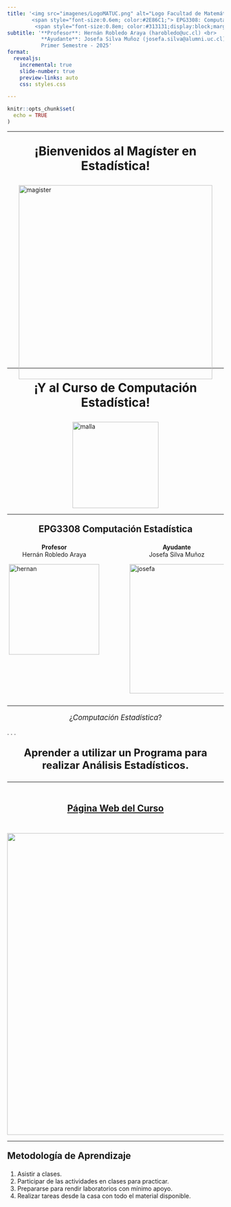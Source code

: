 ```yaml
---
title: '<img src="imagenes/LogoMATUC.png" alt="Logo Facultad de Matemáticas" style="width: 450px; margin-bottom: -40px;"/> <br>
        <span style="font-size:0.6em; color:#2E86C1;"> EPG3308: Computación Estadística </span> <br>
         <span style="font-size:0.8em; color:#313131;display:block;margin-bottom:40px;"> Clase 01: Introducción a R</span>' 
subtitle: '**Profesor**: Hernán Robledo Araya (harobledo@uc.cl) <br>
           **Ayudante**: Josefa Silva Muñoz (josefa.silva@alumni.uc.cl) <br> <br> 
           Primer Semestre - 2025'
format:
  revealjs: 
    incremental: true 
    slide-number: true
    preview-links: auto
    css: styles.css 

---
```


```r
knitr::opts_chunk$set(
  echo = TRUE
)
```



------------------------------------------------------------------------------------------------------------

<div style="text-align: center;font-size:2em">
<b> ¡Bienvenidos al Magíster en Estadística! </b>
</div>

<img src="imagenes/magister.jpg" alt="magister" style="width: 450px; margin-bottom: -40px; display: block; margin-left: auto; margin-right: auto;"/>

------------------------------------------------------------------------------------------------------------

<div style="text-align: center;font-size:2em">
<b> ¡Y al Curso de Computación Estadística! </b>
</div>

<img src="imagenes/malla.png" alt="malla" style="width:200px; display: block; margin-left: auto; margin-right: auto;"/>

------------------------------------------------------------------------------------------------------------

<div style="text-align: center;font-size:1.5em">
<b> EPG3308 Computación Estadística </b>
</div>

::: columns
::: {.column width="45%"}

<div style="text-align: center;font-size:1em"> <b> Profesor  </b> <br> Hernán Robledo Araya </div>

<img src="imagenes/Hernan.jpg" alt="hernan" style="width:210px; display: block; margin-left: auto; margin-right: auto;"/>

:::

::: {.column width="5%"}
:::

::: {.column width="45%"}

<div style="text-align: center;font-size:1em"> <b> Ayudante </b> <br>  Josefa Silva Muñoz</div>

<img src="imagenes/Josefa.jpeg" alt="josefa" style="width:300px; display: block; margin-left: auto; margin-right: auto;"/>

:::
:::

------------------------------------------------------------------------------------------------------------

<div style="text-align: center; font-size: 1.2em;"> 
  ¿<em>Computación Estadística</em>?
</div>

. . .

<div id="txbox" style="text-align: center; font-size: 1.7em;"> 
  <b> <span> Aprender a utilizar un Programa para realizar Análisis Estadísticos. </b>
</div>



------------------------------------------------------------------------------------------------------------

<br><br>
<div style="text-align: center;font-size:1.5em"> [<b> Página Web del Curso</b>](https://cursos.canvas.uc.cl/courses/83931) </div>
<br>

[<img src="imagenes/canvas.jpeg" style="width:700px; display: block; margin-left: auto; margin-right: auto;"/>](https://cursos.canvas.uc.cl/courses/83931)



------------------------------------------------------------------------------------------------------------

<div style="font-size: 1.5em;"> 
  <b> Metodología de Aprendizaje </b>
</div>

1. Asistir a clases.
2. Participar de las actividades en clases para practicar.
3. Prepararse para rendir laboratorios con mínimo apoyo.
4. Realizar tareas desde la casa con todo el material disponible.


## {background="#43464B" background-image="imagenes/statisticalcomputing.jpg"}

<div style="display: flex; text-align:center; justify-content: center; align-items: center; height: 100vh; color: white; font-size: 3.5em;">
  <b>Computación <br> Estadística</b>
</div>


------------------------------------------------------------------------------------------------------------

En **Estadística**,

* Recolectamos datos
* Organizamos datos
* Analizamos datos
* Interpretamos datos
* Inferimos sobre los fenómenos

. . .

¿Para qué?

. . .

<div style="text-align: center; font-size: 1.5em;"> 
  <b> Tomar Decisiones </b>
</div>


. . .

<div style="text-align: center; font-size: 1.2em;"> 
  ¡Necesitamos un programa para hacer todo esto!
</div>



------------------------------------------------------------------------------------------------------------

<div style="position: relative; height: 100vh; width: 100%; display: flex; justify-content: center; align-items: center;">
  ![](imagenes/spss){.absolute top="20" left="30" width="400" style="transform: rotate(-30deg);"}
  ![](imagenes/minitab){.absolute top="450" left="120" width="400" style="transform: rotate(-10deg);"}
  ![](imagenes/excel){.absolute top="-50" left="400" width="300" style="transform: rotate(5deg);"}
  ![](imagenes/python){.absolute top="250" left="80" width="500" style="transform: rotate(15deg);"}
  ![](imagenes/rstudio){.absolute top="520" left="520" width="450" style="transform: rotate(30deg);"}
  ![](imagenes/sas){.absolute top="200" left="560" width="400" style="transform: rotate(-30deg);"}
  ![](imagenes/stata){.absolute top="0" left="670" width="500" style="transform: rotate(35deg);"}
</div>

------------------------------------------------------------------------------------------------------------

<div style = "text-align: center; font-size:1.5em">
[**Formulario  de conocimientos de programas para estadística**](https://forms.office.com/r/eJrLidHJPu)
</div>


[<img src="imagenes/forms.png" style="width:700px; display: block; margin-left: auto; margin-right: auto;"/>](https://cursos.canvas.uc.cl/courses/83931)

------------------------------------------------------------------------------------------------------------

**En este curso veremos:** <br><br>

. . .

<img src="imagenes/Rlogo.png" style="width:700px; display: block; margin-left: auto; margin-right: auto;"/>

------------------------------------------------------------------------------------------------------------

<img src="imagenes/Rlogo.png" style="width:300px; display: block; margin-left: auto; margin-right: auto;"/>
<br>

<div style = "text-align: center; font-size:1.5em">
**R** es un *Lenguaje de Programación* diseñado específicamente para análisis estadístico.
</div>


------------------------------------------------------------------------------------------------------------

<div style = "text-align: center; font-size:1.5em">
Glosario de Programación
</div>

<section style="font-size: 0.9em;">

* ***Programación***: Acción y efecto de programar. 

* ***Programar***: Proceso de crear instrucciones para un computador de modo que este ejecute las instrucciones establecidas.

* ***Lenguaje de Programación***: dialecto específico utilizado para programar. 
  * *En Chile se habla español, como en R se habla en lenguaje... ¡R!*
  * El lienzo donde el programador escribe sus instrucciones es denominado ***Código*** o ***Script***.

* ***Sintaxis***: son las reglas del lenguaje de programación sobre cómo estructurar las *palabras* de este lenguaje para que sea funcional.

</section>

------------------------------------------------------------------------------------------------------------

**Dinámica de Programación**

<div style = "font-size:0.8em">
* Humano escribe código, 
  * Humano entrega código al programa (R en este caso),
    * Programa ejecuta las instrucciones correctamente.
      * Humano es feliz 😁
</div>

. . .

**Dinámica *Realista* de Programación**

<div style = "font-size:0.7em">
* Humano escribe código, 
  * Humano entrega código al programa,
    * Programa lo <span style = "color: red"> rechaza </span> por contener errores de escritura,
        * Humano entrega código corregido,
          * Programa vuelve a <span style = "color: red"> rechazar </span>,
            * Humano entrega código corregido,
              * Programa vuelve a <span style = "color: red"> rechazar </span>,
                * Humano entrega código corregido,
                  * Programa vuelve a <span style = "color: red"> rechazar </span>,
                    * Humano entrega código corregido,
</div>

------------------------------------------------------------------------------------------------------------

<div style = "text-align: center; font-size:1.5em">
Ejemplo de un **código** en R
</div>

<br>

. . . 

```r
notas <- c(5.1, 4.2, 6.3, 5.9)
promedio <- mean(notas)
print(paste("Nota Final en EPG3308:", promedio))

if(promedio < 4.0){
  print("¡Oh no! He reprobado el curso :( ")
} else{
  print("Facilito el curso :) ")
}
```

<br>

. . . 

<div style = "text-align: center; font-size:1.5em">
¿Qué hará este código?
</div>


------------------------------------------------------------------------------------------------------------

<img src="imagenes/Rlogo.png" style="width:200px; display: block; margin-left: auto; margin-right: auto;"/>
<div style = "text-align: center; font-size:1.5em">
**¿Por qué usar R?**
</div>

<div style = "font-size:0.7em">
1. **Es gratis.**
2. Liviano y disponible en múltiples plataformas.
3. Flexibilidad para construir procesos complejos.
4. Rápido y eficiente en ejecutar sus tareas.
5. Programa de *Código abierto*.
6. Herramientas básicas y avanzadas para manipulación de datos.
7. Herramientas básicas y avanzadas para estadística.
7. Comunidad construye nuevas librerías.
8. Poderosas herramientas gráficas.
</div>

------------------------------------------------------------------------------------------------------------

<div style = "text-align: center; font-size:1.5em">
¿Cómo se aprende a programar en <img src="imagenes/Rlogo.png" style="width:80px;"/> u otro lenguaje?
</div>
<br>


<div style = "font-size:0.9em">
1.  Aprendiendo la *sintaxis* y el dialecto del lenguaje de programación.
2. Familiarizándonos resolviendo tareas sencillas.
3. Resolviendo problemas interesantes.
4. <div style = "font-size:1.2em"> **¡Equivocándonos mil y un veces!** </div>
</div>

. . .

<div style="text-align: center; font-size:1.5em; color: #2E86C1;">
  **Corregir los errores enseña más que cien cursos**
</div>


------------------------------------------------------------------------------------------------------------

<div style="text-align: center; font-size: 1.5em;">
**Hoy aprender a programar es más fácil que nunca**
</div>

. . .

<div style="display: flex; justify-content: center; align-items: center;">
  <img src="imagenes/youtube.png" style="width: 350px; margin: 10px; align-self: center;">
  <img src="imagenes/w3school.png" style="width: 200px; margin: 10px; align-self: center;">
  <img src="imagenes/datacamp.png" style="width: 400px; margin: 10px; align-self: center;">
</div>

. . .

<div style="display: flex; justify-content: center; align-items: center;">
  <img src="imagenes/chatgpt.png" style="width: 320px; margin: 10px; align-self: center;">
  <img src="imagenes/copilot.png" style="width: 250px; margin: 10px; align-self: center;">
  <img src="imagenes/gemini.png" style="width: 300px; margin: 10px; align-self: center;">
</div>

------------------------------------------------------------------------------------------------------------

<div style="text-align: center; font-size: 1.5em;">
**¿Por qué usar R y no Python, o Julia, u otro lenguaje?**
</div>

::: {style="font-size:0.8em;"}
- Python requiere *librerías* extras para algunos procedimientos estadísticos básicos.
- R dispone de métodos estadísticos avanzados:
  - Modelos Lineales Generalizados
  - Análisis de Series de Tiempo
  - Métodos Bayesianos
:::

. . .

::: {.callout-note}
## Nota
Python o Julia siguen siendo excelentes opciones para estadística *clásica*.
:::

------------------------------------------------------------------------------------------------------------

<div style="text-align: center; font-size: 1.5em;">
**Instalar <img src="imagenes/Rlogo.png" style="width:90px;"/>**
</div>

<div style="text-align: center; font-size: 1.5em;">
[**Página Oficial**](https://www.r-project.org/)
</div>

<br>

<img src="imagenes/paginar.jpg" style="width:900px; display: block; margin-left: auto; margin-right: auto;"/>

. . .

![](imagenes/flecha.png){.absolute top="460" left="560" width="100" style="transform: rotate(-90deg);"}

------------------------------------------------------------------------------------------------------------

Escoger el *repositorio* chileno para descargar R. 

. . .

<div style="display: flex; justify-content: center; align-items: center;">
  <img src="imagenes/cran1.png" style="width: 600px; margin: 10px; align-self: center;">
</div>

. . .

![](imagenes/flecha.png){.absolute top="410" left="500" width="60" style="transform: rotate(90deg);"}

. . .

<div style="display: flex; justify-content: center; align-items: center;">
  <img src="imagenes/cran2.png" style="width: 700px; margin: 10px; align-self: center;">
</div>

. . .

![](imagenes/flecha.png){.absolute top="580" left="700" width="60" style="transform: rotate(-90deg);"}

------------------------------------------------------------------------------------------------------------

<div style="display: flex; justify-content: center; align-items: center;">
  <img src="imagenes/paginar2.png" style="width: 900px; margin: 10px; align-self: center;">
</div>

. . .

![](imagenes/flecha.png){.absolute top="140" left="360" width="120" style="transform: rotate(-90deg);"}


<br>

* Tras la descarga, instalar programa dejando opciones por defecto.
* En macOS, el procedimiento es equivalente.

------------------------------------------------------------------------------------------------------------

* Para abrir R, ingresar *R 4.3* en el buscador.

. . .

<div style="display: flex; justify-content: center; align-items: center;">
  <img src="imagenes/rbasico.png" style="width: 1200px; margin: 10px; align-self: center;">
</div>


------------------------------------------------------------------------------------------------------------

<div style="text-align: center; font-size: 1.5em;">
**Interfaz Gráfica mejorada para R**
</div>

![](https://posit.co/wp-content/themes/Posit/dist/images/site-share-image-25.png){.absolute top="70" left="250" width="600" style="transform: rotate(0deg);"}

![](https://bookdown.org/andersson_vargas/aprendiendo_r_studio_-_avm/Imagenes/RStudio-Logo-Flat.png){.absolute top="400" left="10" width="420" style="transform: rotate(0deg);"}

![](https://posit.cloud/images/posit-cloud.jpg){.absolute top="400" left="550" width="470" style="transform: rotate(0deg);"}

<br><br><br><br><br><br><br><br><br>
<div style="text-align: center; font-size: 1em;">
[**Página Web**](https://posit.co/download/rstudio-desktop/) &emsp;&emsp;&emsp;&emsp;&emsp;&emsp;&emsp;    [**Página Web**](https://client.login.posit.cloud/oauth/register?redirect=https%3A%2F%2Fclient.login.posit.cloud%2Foauth%2Flogin%3Fshow_auth%3D0%26show_login%3D0)
</div>

------------------------------------------------------------------------------------------------------------

![](https://bookdown.org/andersson_vargas/aprendiendo_r_studio_-_avm/Imagenes/RStudio-Logo-Flat.png){.absolute top="-20" left="400" width="200" style="transform: rotate(0deg);"}

![](imagenes/rstudio10.png){.absolute top="70" left="50" width="1000" style="transform: rotate(0deg);"}

. . .

![](imagenes/rstudio11.png){.absolute top="70" left="50" width="1000" style="transform: rotate(0deg);"}

------------------------------------------------------------------------------------------------------------

![](https://bookdown.org/andersson_vargas/aprendiendo_r_studio_-_avm/Imagenes/RStudio-Logo-Flat.png){.absolute top="-20" left="400" width="200" style="transform: rotate(0deg);"}

![](imagenes/rstudio2.png){.absolute top="80" left="100" width="900" style="transform: rotate(0deg);"}

. . .

![](imagenes/rstudio3.png){.absolute top="80" left="100" width="900" style="transform: rotate(0deg);"}

. . .

![](imagenes/rstudio4.png){.absolute top="80" left="100" width="900" style="transform: rotate(0deg);"}


## <span style="color: #28A745;">¡Actividad Bonificada!</span> {auto-animate="true"}
<div class="small-font"> <!-- Clase definida en styles.css -->

::: {.nonincremental}
1. Instale R y R Studio.
2. Desde R Studio, crear un nuevo código y guardarlo bajo algún nombre en alguna carpeta.
3. Dentro del código creado, escriba <b> comentarios </b> anteponiendo cada una con un símbolo #.

``` r
# !Esto es un comentario!
##### ¡Esto tambien es un comentario!
# Copiar desde el boton en la esqina superior derecha de este cuadro.
```

4. Escriba en el código lo que ha aprendido durante esta sesión y aquello que le causa curiosidad del curso.
5. Guarde el archivo y subir a Actividad Bonificada 1 en la sección de Tareas de Canvas.

:::

</div>

--------------------------------------------------------------------------------


![](imagenes/LogoMATUC.png){width=950 fig-align="center"}


<div style = "text-align: center; font-size:1.5em;color:#2E86C1">
**EPG3308: Computación Estadística**
</div>
<div style = "text-align: center; font-size:1.9em;color:#313131">
**Clase 02: Uso de R Básico**
</div>


<div style = "text-align: center; font-size:1em;color:#313131">
**Profesor**: Hernán Robledo Araya (harobledo@uc.cl)<br> 
**Ayudante**: Josefa Silva Muñoz (josefa.silva@alumni.uc.cl) <br> <br> 
Primer Semestre - 2025

</div>
           
         
----------

<div style = "text-align: center; font-size:1.5em">
¿Cómo se aprende a programar en <img src="imagenes/Rlogo.png" style="width:80px;"/> u otro lenguaje?
</div>
<br>

::: {.nonincremental}
<div style = "font-size:0.9em">
1.  Aprendiendo la *sintaxis* y el dialecto del lenguaje de programación.
2. Familiarizándonos resolviendo tareas sencillas.
3. Resolviendo problemas interesantes.
4. <div style = "font-size:1.2em"> **¡Equivocándonos mil y un veces!** </div>
</div>
:::

--------------------------------------------------------------------------------

<div style = "text-align: center; font-size:1.5em">
**Como ejecutar código en R**
</div>
<br> 

![](imagenes/0020_CodigoR.png){.absolute top="110" left="100" width="600" style="transform: rotate(0deg);"}

. . .

![](imagenes/0021_CodigoR.png){.absolute top="110" left="100" width="600" style="transform: rotate(0deg);"}

<br><br><br><br><br><br><br><br><br>

. . . 

<div style = "text-align: center; font-size:0.8em">
* **Atajo del Teclado: ** Control + Enter
* Para código escrito en Consola tan solo presionar Enter.
</div>


## {background="#43464B" background-image="imagenes/statisticalcomputing2.jpg"}

<div style="display: flex; text-align:center; justify-content: center; align-items: center; height: 100vh; color: white; font-size: 3.5em;">
  <b>  R La Calculadora </b>
</div>

--------------------------------------------------------------------------------

<div style = "text-align: center; font-size:1.5em">
**R como Calculadora**
</div>

**Suma con + y Resta con -**
```r
1 + 1

10 + 20

-5 + 50

10 - 2

5 - 5

-1 - 10 - 100
```

--------------------------------------------------------------------------------

<div style = "text-align: center; font-size:1.5em">
**R como Calculadora**
</div>

**Multiplicación y División**
```r
-5 * 6

3 / -2
```

**Potencias y Raíces**
```r
2**2 

-1^2

2^(1/2) # Raíz cuadrada

sqrt(-1) # NaN = Not a Number
```

-------------------------------------------------------------------------------- 

<div style = "text-align: center; font-size:1.5em">
**R como Calculadora**
</div>

<div style = "font-size:0.8em">
* El orden en que se aplican las operaciones sigue las reglas de la matemática.
  * Usar paréntesis `()` para agrupar sus operaciones y salir de duda.
  
<br>

* Orden:
  1. Paréntesis
  2. Exponenciación y raíces
  3. Multiplicación y división (de izquierda a derecha)
  4. Suma y resta
</div>

--------------------------------------------------------------------------------

<div style = "text-align: center; font-size:1.5em">
**R como Calculadora**
</div>

::: {.nonincremental}

<div style = "font-size:0.8em">
* El orden en que se aplican las operaciones sigue las reglas de la matemática.
  * Usar paréntesis `()` para agrupar sus operaciones y salir de duda.
</div>

:::

. . .

```r
1 + 2 * 2
1 + (2 * 2)
```

<br>

. . .

```r
-1 * 2^3
-1 * (2^3)
```

-------------------------------------------------------------------------------- 

::: {.nonincremental}

<div style = "text-align: center; font-size:1.5em">
**R como Calculadora**
</div>

<div style = "font-size:0.8em">
* El orden en que se aplican las operaciones sigue las reglas de la matemática.
  * Usar paréntesis `()` para agrupar sus operaciones y salir de duda.
</div>
:::

```r
3 - 2 / 5 * 5
3 - ( (2 / 5) * 5 )
```

. . .

<br>

```r
-5 / 7 + 2 * 2
(-5 / 7) + (2 * 2)

```

--------------------------------------------------------------------------------

<div style = "text-align: center; font-size:1.3em">
**¡Actividad de Cinco Minutos!**
</div>

::: {.nonincremental}

<div style = "font-size:0.8em">
1. Transforme a grados Farenheit los 26 grados Celsius pronosticados para mañana.

$$F = 32 + C \times \frac{9}{5}$$
2. Si usted obtuvo un promedio de notas de laboratorios de $3.5$, un promedio de tareas de $4.2$, y un examen de $4.5$, ¿aprueba el curso?

</div>

:::

--------------------------------------------------------------------------------

<div style = "text-align: center; font-size:1.3em">
**¡Actividad de Cinco Minutos!**
</div>

::: {.nonincremental}

<div style = "font-size:0.7em">

3. Sea $p$ el puntaje obtenido en una evaluación que tiene $p_{max}$ puntos como máximo. La nota que un estudiante obtiene bajo cualquier porcentaje de exigencia $Ex$ se calcula como sigue:

* Si se obtiene un puntaje $p < E\cdot p_{max}$, 
$$\text{Nota} = 1 + 3\cdot\frac{1}{Ex}\cdot\frac{p}{p_{max}}.$$

* Mientras que si se obtiene un puntaje $p \geq E \cdot p_{max}$,
$$\text{Nota} = 4 + 3\cdot\frac{p - Ex \cdot p_{max}}{p_{max}\cdot ( 1- Ex)}.$$

¿Qué nota obtuvo usted si obtuvo 25 puntos en una prueba de 30 puntos como máximo bajo una exigencia del 80%?

</div>

:::

--------------------------------------------------------------------------------

<div style = "text-align: center; font-size:1.3em">
**¡Actividad de Cinco Minutos!**
</div>

::: {.nonincremental}

<div style = "font-size:0.8em">

4. (para conocedores de funciones y condicionales) Construya una función que entregue la nota obtenida en una evaluación tras recibir como argumentos el puntaje obtenido, el puntaje total de la evaluación, y el porcentaje de exigencia.  

* Explore las escalas de notas bajo el 50%, 60%, y 70%.

</div>

:::

--------------------------------------------------------------------------------

![](imagenes/0022_NotasEx.png){.absolute top="110" left="100" width="900" style="transform: rotate(0deg);"}
Fuente: [J. Pumarino](https://escaladenotas.cl/)


## {background="#43464B" background-image="imagenes/statisticalcomputing2.jpg"}

<div style="display: flex; text-align:center; justify-content: center; align-items: center; height: 100vh; color: white; font-size: 3.5em;">
  <b> Texto en R</b>
</div>

--------------------------------------------------------------------------------

<div style = "text-align: center; font-size:1.5em">
**Escribir e Imprimir Texto en Consola**
</div>

. . .

```r
### ¡Este codigo hace calculos muy importantes!

# Operacion 1
#                    Operacion 2
#         Operacion 3
#             .
#             .     Operacion hecha con IA
#  Error parcheado           
#             .
#             .
#          Operacion 500.

 
# Anunciar finalizacion con exito del proceso:
print("¡Proceso terminado!")

```

--------------------------------------------------------------------------------

<div style = "font-size:1.5em">
Sintaxis para **texto**
</div>



* Todo carácter que deseen utilizarse como texto se escribe entre **comillas dobles** o entre comillas simples.

. . .

```r
"¡Hola mundo!"

'¡Tambien sirvo con comillas simples!'

"19.792.578-5"

"(5 + 3/2)^2"

'print("¡Hola mundo!")'

```

. . .

- Texto así no tiene mayor uso.
- Comunicar a un lector de código a través de comentario:

. . .

```r
## ¡Recorre este código cuan ave aletea en la vastedad!
```


--------------------------------------------------------------------------------

**Impresión de texto en consola**

* **Función `cat()`**: concatena texto e imprime en la consola.
  * `cat` de concatena.
  
. . .

```r
cat("¡Hola mundo!")
```

. . .

<br>

```r
# Una coma separa cada texto, que luego la funcion los une en uno solo.
cat("Este es uno de" , "mis primeros textos" , "impresos.") 

```

. . .

<br>

```r
cat("(5 + 3/2)^2")
```

<br>

--------------------------------------------------------------------------------

```r
cat(No se me ocurre qué más decir)
```

. . . 

<br>

```r
cat("Mi nota es \n 1 + 6*(7.2/10) =", 1 + 6*(7.2/10))
```

<div style = "font-size: 0.8em">
* Notar que `\n` hace un salto de línea.
* Notar que puede recibir una operación e imprime el resultado.
</div>

. . . 


```r
cat('El resultado de la operacion es = ', mil)
```

. . . 


```r
cat('El resultado de la operacion es =', 1000
```

--------------------------------------------------------------------------------

`cat()` es una *función*.

  * Internamente ejecuta un procedimiento que puede depender o no de los elementos entregados por el usuario. 
    * **Argumentos de una función**: lo que debe recibir para que una función funcione.

. . . 

```r
cat(Argumento 1, Argumento 2, Argumento 3, ...)
```

<br>

. . . 

```r
cat("En", "la", "clase","de", "hoy", "veremos", "la", "funcion","cat")
```

--------------------------------------------------------------------------------

**Función `print(x)`**: si `x` es texto, (sólo) lo imprime. Si `x` es otro objeto, imprime los atributos definidos a ser impresos.

* Es menos flexible que `cat` para manipular texto.

. . .

```r
print("¡Jelou Mundo!")
```

<br>

. . .

```r
print(cat) # Imprime el codigo de cat.
```

<br>

. . . 

```r
print("Este es uno de" , "mis primeros textos" , "impresos.")
```

--------------------------------------------------------------------------------

**Función `paste(x, y,...)`**: pega los textos `x` y `y` separándolos por un espacio.

<div style = "font-size: 0.8em">
* Similar a `cat`, pero `cat` sólo imprime y devuelve texto impreso.
</div>

. . .

```r
Texto1 <- "Este es mi texto"
Texto2 <- "y de nadie más!"
```

<br>

. . .

```r
TextoUnido <- cat(Texto1, Texto2)

print(TextoUnido) # No lo guarda!!
```

. . .

```r
TextoUnido <- paste(Texto1, Texto2)
print(TextoUnido)
```


--------------------------------------------------------------------------------

::: {.nonincremental}

<div style = "text-align: center; font-size:1.3em">
**¡Actividad de Cinco Minutos!**
</div>

1. Usando `cat`, concatene en una única frase el siguiente poema de Pablo Neruda:

<div style = "text-align: center; font-size:0.9em">
**Punto**

*No hay espacio más ancho que el dolor,*

*no hay universo como aquel que sangra.*
</div>

2. En un único `cat` y con todo el poema en un único texto, use `\n` para que al imprimir el poema en la consola se haga un salto de línea tras la coma del poema. Observe qué ocurre si usa `print` para imprimir el mismo texto.

:::

--------------------------------------------------------------------------------

::: {.nonincremental}

<div style = "text-align: center; font-size:1.3em">
**¡Actividad de Cinco Minutos!**
</div>

3. En un único `cat` y con todo el poema en un único texto, use `\n` para que al imprimir el poema en la consola se haga un salto de línea tras cada salto incluido por el poeta.

<div style = "text-align: center; font-size:0.9em">
**Océano**

*Cuerpo más puro que una ola,*

*sal que lava la línea,*

*y el ave lúcida*

*volando sin raíces.*
</div>
:::

## {background="#43464B" background-image="imagenes/statisticalcomputing2.jpg"}

<div style="display: flex; text-align:center; justify-content: center; align-items: center; height: 100vh; color: white; font-size: 3.5em;">
  <b> Creando Objetos en R</b>
</div>

--------------------------------------------------------------------------------

* Definir cantidades que puedan ser operadas posteriormente en el código.
* Sintaxis:

. . .

<div style = "text-align: center; font-size:1em">

`Nombre <- Elemento Almacenado como "Nombre" `

</div>

. . .

```r
FondosTotales <- 2234031
##    Se gasto 120000 en impresiones
##                     Se gastaron 120000 en renovacion de equipos
##                     Se gastaron 30000 en chocmans
##   Ingresaron 944000 por pago de clientes
##              .
##              .
##        Otras operaciones importantes
##              .
print(FondosTotales)
```

```r
FondosTotales <- -25900
print(FondosTotales)
```

* Objeto ```FondosTotales``` recibió cambios (ficticios) y tiene nuevo valor.

--------------------------------------------------------------------------------

* Se puede usar `=` en vez de `<-` pero puede llevar a confusiones.

* Definir objetos **mejora la legibilidad del código.**

. . .


<div style = "text-align: center; font-size:1em">
Sin objetos definidos
</div>

```r
print(4 + 3 * (25 - 0.80*30)/(30 * (1 - 0.80)))
```

. . .


<div style = "text-align: center; font-size:1em">
Con objetos definidos
</div>

```r
puntaje <- 25
puntajeMax <- 30
Exigencia <- 0.80

Nota <- 4 + 3 * (puntaje - Exigencia*puntajeMax)/(puntajeMax * (1 - Exigencia))
print(Nota)
```


--------------------------------------------------------------------------------

Acerca nombres para objetos:

* No pueden tener espacios dentro del nombre. Ej: `mi objeto <- 5`

* No pueden llevar ciertos carácteres especiales. Ej: `valor$ <- 5`, `valor& <- 5`

* No pueden iniciar con un número. ej: `1objeto <- 5`

* Se recomienda no usar palabras reservadas para otras funciones u otros objetos. Ej: `print <- 5`

--------------------------------------------------------------------------------

¡Nombres de los objetos son sensible a mayúsculas y otras puntuaciones!

. . .

```r
Valor <- 1000
TEXTO <- "Esto es un texto!"
datos_2 <- mtcars # Tabla de Datos guardada en R.
lstas <- list()
secuencias  <- c(10, 400, 200, 500)

print(valor)
print(texto)
print(datos2)
print(listas)
print(secuencia)
```



--------------------------------------------------------------------------------

**Buenas prácticas para asignación de nombres**

1. Usar nombres descriptivos.

. . .

```r
a <- 4.3 # ¿?
NotaTarea1 <- 4.3
```

2. Usar sólo una convención de nombramiento para todo el código:

* *Camel Case*: `nombreObjeto`
* *Snake Case*: `nombre_objeto`
* *Pascal Case*: `NombreObjeto`

3. Evitar abreviaciones vagamente informativas. Ej: `var1`, `a1`, etc.

--------------------------------------------------------------------------------

4. Usar patrones coherentes en el código.

. . .

```r
total_ventas <- 1000
ventas_totales <- 1000 # Se rotó la posición de totales! Malo.
```



5. Añadir contexto si hace falta.

. . .

```r
venta <- 200  # ¿?
ventaDiaria <- 2
ventaAnual <- 1000
```

6. Usar prefijos o sufijos para caracterizar.

. . .

```r
tabla_ventas
vector_productosVendidos
valor_dineroRestante
```

7. ¡Cualquier otra cosa que ayude a le legibilidad!


## {background="#43464B" background-image="imagenes/statisticalcomputing2.jpg"}

<div style="display: flex; text-align:center; justify-content: center; align-items: center; height: 100vh; color: white; font-size: 3.5em;">
  <b> Funciones en R</b>
</div>


--------------------------------------------------------------------------------

**Funciones**: bloque de código que posee un nombre asignado y realiza una tarea específica.


[<span style = "font-size:0.7em"> Fuente de Imágen </span> ](https://www.saludolearning.in/topics/c/user-defined-functions-in-c/)
![](https://scaler.com/topics/images/what-is-a-function.webp){width=70% fig-align="center"}

. . .


<div style = "font-size:0.8em">
  * Usualmente recibe de entrada elementos que definen el proceso a realizar.
    * Los *Argumentos* de la función son estos objetos.
  * Puede o no entregar un objeto de salida.
</div>





--------------------------------------------------------------------------------

<div style = "font-size:1.4em">

**Sintaxis para crear funciones**

</div>

<div style = "font-size:1.3em">

```r
NombreFuncion <- function(Argumento1, Argumento2, ..., ArgumentoK){
  
  return(Objeto) # Opcional
}

## Ejecutando la funcion:
NombreFuncion(Argumento1 = ..., Argumento2 = ...)
```

</div>

--------------------------------------------------------------------------------

<div style = "font-size:1.4em">

**Sintaxis para crear funciones**

</div>

<div style = "font-size:1.3em">

```r
NombreFuncion <- function(Argumento1, Argumento2, ...){
  
  ## No dar ningun argumento tambien es opcion.
  
  ## Aqui dentro se escriben todo el procedimiento
  ## que se desea ejecutar cuando NombreFuncion es llamada.
  
  ## Si se desea que la funcion retorne un 
  ## objeto tras su ejecucion:
  return(Objeto)
  
  ## Tambien es opcion que no entregue nada.
}
```

</div>

--------------------------------------------------------------------------------

* Considere la función `Funcion(Argumento, X_Y, Z)`. 

* Suponga, para este caso, que para que la función *funcione*, los tres argumentos deben recibir valores numéricos. 

* Cualquiera de las siguientes opciones son sintaxis válidas en R:

. . .

```r
Funcion(100, 200, 300)

Funcion(Argumento = 100, X_Y = 200, Z = 300)

Funcion(Arg = 100, X = 200, Z = 300)

Funcion(A = 100, 200, 300)
```

--------------------------------------------------------------------------------

**Ejemplos:**

. . .

::: {.nonincremental}

1. Función que imprime el poema de Neruda cuando es llamada.


```r
Poema <- function(){
  cat("No hay espacio más ancho que el dolor, \nno hay universo como aquel que sangra.")
}
```
<br>

```r
Poema()
```

:::


--------------------------------------------------------------------------------

::: {.nonincremental}

**Ejemplos:**

2. Función que transforma grados Celsius a Farenheit.

```r
CelsiusFarenheit <- function(Celsius){
  Farenheit <- 32 + Celsius * 9/5
  
  Salida <- paste(Celsius, "grados Celsius son", Farenheit, "grados Farenheit.")
  return(Salida)
  
}
```

```r
CelsiusFarenheit(0) # Congelamiento del agua
CelsiusFarenheit(Celsius = 30)
CelsiusFarenheit(C = 100)  # Ebullicion  del agua
CelsiusFarenheit(C = 220)  # Temperatura para hornear un pancito
```

:::

--------------------------------------------------------------------------------

::: {.nonincremental}

**Ejemplos:**

3. Funcion que calcula el promedio entre los cuatro laboratorios de este curso.

```r
PromedioLaboratorios <- function(Lab1, Lab2, Lab3, Lab4){
  
  Promedio <- (Lab1 + Lab2 + Lab3 + Lab4)/4
  
  Promedio # Equivalente a solo escribir return(Promedio)
}
```

```r
PromedioLaboratorios(1.0, 7.0, 6.0, 5.5)
PromedioLaboratorios(6.0, 5.4, 7.0, 4.3)
PromedioLaboratorios(7.0, 7.0, 6.0, 7.0)
```
:::


--------------------------------------------------------------------------------

<span style="font-size:1.4em; color: #28A745;"> **¡Actividad Bonificada!** </span> 

<div style="font-size:0.9em"> 
1. Construya una función que reciba de argumentos las notas de la Tarea 1 y 2 y entregue como salida el mensaje *Promedio de Laboratorios = NOTA OBTENIDA*.

2. Construya una funcion que reciba de argumentos las notas de los laboratorios 1, 2, 3, y 4, las tareas 1 y 2, y el examen, y que calcule la nota final del curso. La nota final debe entregarla junto a un mensaje acorde.

3. Muestre evidencia de que realizó el resto de actividades de esta clase.

  * *Basta responder hasta aquí para haber completado la actividad bonificada.*

. . .

Continúa....

</div>

--------------------------------------------------------------------------------

<span style="font-size:1.4em; color: #28A745;"> **¡Actividad Bonificada!** </span> 

<div style="font-size:0.9em"> 
3. Escriba una función que tome como argumentos una nota y un porcentaje de exigencia, y que devuelva la nota ajustada a un nuevo porcentaje de exigencia, asumiendo que la nota original corresponde a un 50% de exigencia.

4. Escriba una función que reciba tantos argumentos como evaluaciones haya en el curso, además de un porcentaje de exigencia. La función deberá recalcular la nota final del curso ajustándola al porcentaje de exigencia indicado, asumiendo que las evaluaciones originales corresponden a un 50% de exigencia.

</div>

## {background="#43464B" background-image="imagenes/statisticalcomputing2.jpg"}

<div style="display: flex; text-align:center; justify-content: center; align-items: center; height: 100vh; color: white; font-size: 3.5em;">
  <b> Estructura de Datos en R </b>
</div>

--------------------------------------------------------------------------------

* Sabemos añadir un único elemento a un objeto

. . .

```r
notaEstudiante1 <- 5.4
notaEstudiante2 <- 6.0
```

* Quisiéramos añadir múltiples elementos a un único objeto.

. . .

<div style = "text-align:center;font-size:1.2em">
**Vectores de Datos**
</div>

* Función `c()` (combine) para crear y guardar un vector:

. . .

<div style = "text-align: center; font-size:1em">
`Nombre <- c(Elemento1, Elemen2, Elem3, ...)`
</div>

* Ejemplo:

. . .

```r
NotasEPG3308 <- c(7.0, 6.9, 7.0, 6.9, 6.8, 7.0)
Estudiantes <- c("Hernan", "Andrea", "Ximena", "Miguel")
```


--------------------------------------------------------------------------------

* Es posible asignarle un nombre a los elementos del vector:

. . .

```r
Asistencia <- c("Hernan" = 1, "Andrea" = 0, 1, 1)
print(Asistencia)
```

* Si un vector trae sólo números, R lo identificará como un *vector numérico*:

. . .

```r
NotasEPG3308 <- c(7.0, 6.9, 7.0, 6.9, 6.8, 7.0)
class(NotasEPG3308) # Funcion class() devuelve la "clase" (tipo de objeto).
```

* Basta con que haya un elemento que sea carácter/texto para que el vector completo se transforme a texto.

. . .

```r
NotasEPG3308 <- c(7.0, 6.9, 7.0, 6.9, 6.8, "7.0")
class(NotasEPG3308) 
```

--------------------------------------------------------------------------------

**Funciones útiles de R para crear vectores**:

* `a:b`: crea secuencia de números enteros desde `a` hasta `b`.

. . .

```r
1:10
0:5
-10:-2
-5:-8
```

* `seq(from, to, by, ...)`: crea secuencia numérica desde `from` hasta `to` dando saltos de según `by`.

. . . 
```r
seq(from = 1, to = 10, by = 1)
seq(from = 1, to = 100, by = 10)
seq(from = 1, to = -10, by = -2)
seq(from = 1, to = 100, length.out = 15) # length.out en vez de by para solicitar largo de secuencia
```

--------------------------------------------------------------------------------

**Funciones útiles de R para crear vectores**:

* `rep(x, times, length.out, each)`: repite el o los valores `x` dependiendo de si se entrega `times`, `length.out`, o `each`.
  * `times`: repite `x` un número `times` de veces.

. . .   

<br>

```r
rep(x = 1, times = 4)
rep(x = c(1,2), times = 4)
```

--------------------------------------------------------------------------------

`rep(x, times, length.out, each)`: 

  * `each`: repite cada elemento de `x` un número `each` de veces.

. . .

```r
rep(x = 1, each = 4)
rep(x = c(1,2), each = 4)
```

<br>

* `length.out`: repite `x` hasta que vector sea de largo `length.out`.
  
. . .

```r
rep(x = 1, length.out = 4)
rep(x = c(1,2), length.out = 4)
```

--------------------------------------------------------------------------------

<div style = "text-align: center; font-size:1.5em">
**Ayuda de R**
</div>

<div style = "text-align: center; font-size:1em">
`help(funcion)` - `?funcion`
</div>



![](imagenes/0024_ayudaR.png){width=800 fig-align="center"}

--------------------------------------------------------------------------------

<div style = "text-align: center; font-size:1.1em">
**Estructura de Documentación de Ayuda**
</div>


![](imagenes/0025_ayudaR2.png){width=150% fig-align="center"}



----------------------------------

![](imagenes/LogoMATUC.png){width=950 fig-align="center"}


<div style = "text-align: center; font-size:1.5em;color:#2E86C1">
**EPG3308: Computación Estadística**
</div>
<div style = "text-align: center; font-size:1.9em;color:#313131">
**Clase 03: Estructura de Datos**
</div>


<div style = "text-align: center; font-size:1em;color:#313131">
**Profesor**: Hernán Robledo Araya (harobledo@uc.cl)<br> 
**Ayudante**: Josefa Silva Muñoz (josefa.silva@alumni.uc.cl) <br> <br> 
Primer Semestre - 2025

</div>
           
         
--------------------------------------------------------------------------------

<div style = "font-size:1.5em">
**Hoy veremos:**
</div>

1. Operaciones con Vectores
2. Matrices y Operaciones con Matrices
3. Listas y Operaciones con Matrices
4. Cuadros de Datos (Data Frames)
5. Lectura de Datos

--------------------------------------------------------------------------------

<div style = "text-align:center;font-size:1.2em">
**1. Vectores de Datos**
</div>

* Función `c()` (combine) para crear y guardar un vector:

. . .

<div style = "text-align: center; font-size:1em">
`Nombre <- c(Elemento1, Elemen2, Elem3, ...)`
</div>

. . .

* Funciones: `seq` y `rep`.

. . .

**Veremos:**

1. Acceder a elementos
2. Funciones para vectores
3. Matemática Vectorizada
4. Cálculos Matemáticos

--------------------------------------------------------------------------------

* Acceso a elementos de vector con `vector[posicion]`:

* Acceder a un único elemento:

. . .

```r
Notas <- c(4.0, 4.5, 4.7, 5.2, 6.0, 7.0)

Notas[1] # Primer elemento
Notas[2] # Segundo elemento
```

* Acceder a múltiples elementos: vector de índices.

. . .

```r
indices <- c(1,2)
Notas[indices]

indices <- c(3,6)
Notas[indices]
```

--------------------------------------------------------------------------------

::: {.nonincremental}

* Acceso a elementos de vector con `vector[posicion]`:

:::

* Todos excepto un elemento: `vector[-posicion]`

. . .

```r
Notas[-1] # Todos excepto primer elemento
Notas[-6] # Todos excepto sexto elemento
```

* Acceder a todos excepto un subconjunto:

. . .

```r
indices <- c(1,2)
Notas[-indices] # Elementos 3, 4, 5 y 6 

pares <- seq(2,6,2)
Notas[pares]

```

--------------------------------------------------------------------------------

<div style = "font-size:1.2em">
**Modificar o añadir elementos de un vector**
</div>

. . .

<div style = "text-align: center; font-size:1em">
vector[indices] <- vector2
</div>

. . .

```r
vec <- c() # Vector vacío
vec # Equivalente a hacer print(vec1)
vec[1] <- 4.5
vec
```

. . .

```r
vec[5] <- 6.0
vec
```

. . .

```r
vec[2:4] <- c(5.0, 5.1, 5.2)
vec
```

. . .

```r
vec[c(1, 5, 8:9)] <- 1 # Reemplazar todo por valor 1
vec
```

--------------------------------------------------------------------------------

<div style = "font-size:1.2em">
**Funciones útiles**:
</div>

<div style = "font-size:0.8em">
* `length(vector)`: entrega el numero de elementos contando NAs.
* `sort(vector)`: ordena los elementos del vector.
* `rank(vector)`: entrega el ranking de los elementos según su valor.
* `rev(vector)`: invierte el orden de los elementos del vector.
* `unique(vector)`: entrega un vector en que se eliminan los valores repetidos de `vector`.
* `table(vector)`: tabla de frecuencia de los elementos de `vector`.
</div>


. . .

::: {.callout-tip}
Tip: Cuando necesiten hacer algo específico pregúntense: 

<div style = "text-align:center;font-size:1.2em">
***¿existe una función que ya lo haga?***
</div>

:::

--------------------------------------------------------------------------------

<div style = "font-size:1.2em">
**Matemática con Vectores**:
</div>

<div style = "font-size:0.8em">
* Sumas, restas, productos, divisiones, potencias y otras operaciones sí funcionan entre vectores.

* **Operación entre Vector y Escalar**

</div>

. . .

```r
vec <- c(1, 2, 4)
vec^2
```

<div style = "font-size:0.8em">
* **Operación entre Escalar y Vector**
</div>
. . .

```r
vec <- c(1, 2, 4)
5^vec
```

<div style = "font-size:0.8em">
* **Operación entre Vector y Vector**
</div>
. . .

```r
vec1 <- c(1, 2, 3);   vec2 <- c(0, 1, 2)
vec1 ^ vec2
```


--------------------------------------------------------------------------------

* Esta cualidad de R es llamada *Cálculos Vectorizados*.

* Más eficientes que recorrer cada elemento, aplicar la operación deseada, y continuar con el siguiente elemento.

. . .

```r
mivector <- c(4.8, 5.3, 3.8, 6.1, 3.9, 4.4, 2.6, 1.8, 0.4, 0.5)

## Funcion que eleva al cuadrado cada elemento de un vector
vectoralcuadrado <- function(){
  resultado <- c()
  for(i in 1:10){
    resultado[i] <- mivector[i]^2
  }
  return(resultado)
}

## Comparacion en nanosegundos de tiempos de computo entre
## calculo vectorizado y escalar
microbenchmark::microbenchmark(mivector^2, vectoralcuadrado(), times = 1000)
```


--------------------------------------------------------------------------------

<div style = "font-size:1.2em">
**Reciclaje de elementos**:
</div>

* Cuando se aplica una operación entre vectores de distintos tamaños, R comienza a reciclar elementos del vector más corto.

. . .

```r
vec1 <- 1:20 # Vector de largo 20
vec2 <- rep(c(0,1), times = 5) # Vector de largo 10

length(vec1*vec2)
vec1*vec2

```

. . .

::: {.callout-warning}
## Advertencia
Preferir no reciclar. Operar con vectores de igual tamaño.
:::

--------------------------------------------------------------------------------

<div style = "font-size:1.2em">
**Matemática con Vectores**
</div>

<div style = "font-size:0.8em">
* `sum(vector)`: Calcula la suma de todos los elementos.
* `prod(vector)`: Calcula el producto de todos los elementos.
* `mean(vector)`: Calcula el promedio entre los elementos.
* `median(vector)`: Encuentra la mediana de los elementos.
* `var(vector)`: Calcula la varianza del vector.
* `sd(vector)`: Calcula la desviación estándar.
* `summary(vector)`: calcula múltiples estadísticas descriptivas.
* `min(vector)`: Encuentra el valor mínimo.
* `max(vector)`: Encuentra el valor máximo.
* `quartile(vector, prob)`: entrega el cuartil que acumula `prob` del vector dado.
</div>




--------------------------------------------------------------------------------

<div style = "text-align: center; font-size:1.3em">
**¡Actividad de Diez Minutos!**
</div>

::: {.nonincremental}

<div style = "font-size:0.8em">

El archivo `DataC03.RData` se carga con el comando `load("DataC03.RData")` y contiene tres vectores con información de una muestra de estudiantes y sus puntajes en una prueba de competencias matemáticas. Los vectores tienen los nombres `edad`, `comuna` y `puntuacion`.

1. Corrija el registro de la posición 97 en edad. Cree un nuevo cetor llamado `edad2`. ¿Habrá otro valor mal codificado?

2. Siguiendo las recomendaciones de asignaciones de nombres a objetos, cree tres vectores con las edades de los estudiantes y tres vectores con las puntuaciones, agrupados por comuna.

</div>
:::

--------------------------------------------------------------------------------

<div style = "text-align: center; font-size:1.3em">
**¡Actividad de Diez Minutos!**
</div>

::: {.nonincremental}

3. Calcule estadísticas descriptivas (promedio, mediana, desviación estándar, mínimo y máximo) de las edades de los estudiantes agrupadas por comuna.

4. Calcule estadísticas descriptivas (promedio, mediana, desviación estándar, mínimo y máximo) de las puntuaciones obtenidas por los estudiantes agrupadas por comuna.

:::

--------------------------------------------------------------------------------

<div style = "text-align: center; font-size:1.5em">
**2. Matrices**
</div>

* Arreglo bidimensional (tienen filas y columnas) de datos.

. . .

<div style = "text-align: center; font-size:0.8em">

$$
\begin{pmatrix}
3 & 17 & 8 & 12 \\
15 & 4 & 22 & 7 \\
9 & 6 & 13 & 19 \\
\end{pmatrix}
$$

</div>

* Usadas en matemáticas (y estadística) para formalizar cálculos de múltiples números.

. . .

::: {.callout-note}
Un vector es una matriz de una única columna.
:::


--------------------------------------------------------------------------------

<div style = "text-align: center; font-size:1.5em">
**2. Matrices**
</div>

. . .

`matrix(vector, nrow, ncol, byrow)`: crea una función en base a `vector` con `nrow` filas, `ncol` columnas, y rellenada por filas o columnas según `byrow`.

. . .

$$
\begin{pmatrix}
 3 & 17 \\
15 &  4 \\
\end{pmatrix}
$$

. . .

```r
matrix(c(3, 15, 17, 4), nrow = 2) # Basta con indicar numero de filas
```


--------------------------------------------------------------------------------

<div style = "text-align: center; font-size:1.5em">
**2. Matrices**
</div>

. . .

Ejemplo 1:

. . .

```r
matrix(c(3, 15, 9, 21,
        17, 4, 6, 10,
        8, 22, 13, 5,
        12, 7, 19, 16), 
        nrow = 4, ncol = 4, byrow = TRUE)
```

. . .

Ejemplo 2:

. . .

```r
matrix(1:24, nrow = 2, byrow = TRUE)
```

--------------------------------------------------------------------------------

* Nombre para filas o columnas: `row.names` y `col.names`

. . .
```r
A <- matrix(1:24, nrow = 2, byrow = TRUE)
colnames(A) <- paste0("C", 1:12)
rownames(A) <- c("Fila1", "Fila2")
A
```


* Construir matrices pegando vectores: `cbind` y `rbind`

. . . 

```r
NotasL1 <- c(5.0, 3.4, 6.0, 5.0)
NotasL2 <- c(4.5, 3.9, 5.8, 5.3)
Notas <- cbind(NotasL1, NotasL2) # Column bind
Notas
```

--------------------------------------------------------------------------------

<div style = "text-align: center; font-size:1.5em">
**¡Actividad de Cinco Minutos!**
</div>

Utilice los datos del archivo `Data03.RData` para hacer lo siguiente:

1. Crear una matriz de dos columnas usando la función `matrix` que contenga los datos de los vectores `edad` y `puntuacion`. Coloque nombres adecuados a las columnas de la matriz.

2. Crear una matriz de tres columnas usando la función `cbind` que contenga los datos de los vectores `edad`, `comuna`, y `puntuacion`. Coloque nombres adecuados a las columnas de la matriz. ¿Qué se observa en la matriz resultante?

--------------------------------------------------------------------------------

<div style = "font-size:1.2em">
**Matemática elemental con matrices**
</div>

* Igual que con vectores, se pueden aplicar las operaciones matemáticas elementales entre matrices.

. . .

```r
A <- matrix(c(1,0,1,1), nrow = 2)
B <- matrix(c(-2,-1,0,1), nrow = 2)
vec <- c(1,2)

1 + A
2*A
A^2

A + vec # Aplica operacion a cada columna de A
A * vec
A+B
```
* Más operaciones en la Clase 08: Álgebra Lineal

--------------------------------------------------------------------------------


<div style = "font-size:1.2em">
**Funciones por columnas o filas con matrices**
</div>

* `colSums(matriz)`: Sumar datos por cada columna.
* `rowSums(matriz)`: Sumar datos por fila columna.
* `colMeans(matriz)`: Promediar datos por cada columna.
* `rowMeans(matriz)`: Promediar datos por cada fila.
* `apply`: Aplicar una función cualquier por fila o columnas.

. . .

<div style = "text-align: center; font-size:1em">

`apply(matriz, fila_o_columna, funcion)`

</div>

--------------------------------------------------------------------------------

<div style = "font-size:1.2em">
**Funciones por columnas o filas con matrices**
</div>


<div style = "text-align: center; font-size:1em">
`apply(matriz, fila_o_columna, funcion_a_aplicar)`
</div>

. . .

```r
A <- matrix(c(1,0,1,1,-1,2), ncol = 2) 

apply(A, 
      MARGIN = 1, # 1 = aplicar operacion por filas
      FUN = mean) # Equivalente a hacer rowMeans
```

. . .

```r
apply(A, 
      MARGIN = 2, # 2 = aplicar operacion por columnas
      FUN = sd) # Calcular desviacion estandar por columnas
```

. . .

```r
apply(A, 
      MARGIN = 2, # 2 = aplicar operacion por columnas
      FUN = sd) # Calcular desviacion estandar por columnas
```

--------------------------------------------------------------------------------

<div style = "font-size:1.2em">
**Acceder a elementos de matrices**
</div>

* `matriz[filas, columnas]`
  * Misma idea que con vectores.

* Ejemplos:

. . .

```r
A <- matrix(c(1,0,1,1,-1,2), ncol = 2) 

A[1,1]
A[2,1]
A[1:3, 1]
A[c(1,3), c(1,2)]
A[1,] # Primera fila
A[,2] # Segunda columna
A[-1,] # Todo menos primera fila
A[-2,-3] # Todo menos segunda fila y segunda columna
```


--------------------------------------------------------------------------------

<div style = "font-size:1.2em">
**Funciones útiles para matrices**
</div>

* `dim(matriz)`: entrega el número de filas y columnas de una matriz.
* `nrow(matriz)` y `ncol(matriz)`: lo mismo que la función anterior.
* `diag(matriz)`: entrega un vector con los elementos ubicados en la diagonal de la matriz.

--------------------------------------------------------------------------------

<span style="font-size:1.4em; color: #28A745;"> **¡Actividad Bonificada!** </span> 

El archivo `Clase03_notas.RData` contiene una matriz con las notas de los estudiantes de cierto curso. 

1. Calcule el promedio de las evaluaciones para cada estudiante.
2. Calcule para cada evaluación el promedio de notas.
3. Calcule mínimo, máximo, y desviación estándar de las notas de cada evaluación.
4. Muestre evidencia de haber realizado el resto de actividades de la clase.

--------------------------------------------------------------------------------

<div style = "text-align: center; font-size:1.5em">
**Listas**
</div>

<div style = "font-size:0.9em">
* Colección de elementos de distinta naturaleza (numérico, texto, tablas, etc.)

* Crear lista con `list()`
* Acceder a los elementos con `Lista[[ elemento ]]`

* Si elementos tienen nombres, pueden ser llamados con `Lista$Nombre`.

</div>

--------------------------------------------------------------------------------

<div style = "text-align: center; font-size:1.5em">
**3. Listas**
</div>

```r
Lista <- list(Notas = c(5.0, 5.5, 6.5, 7.0),
              Alumnos = 4,
              Nombres = c("H", "A", "R", "T"))
```

* Acceder a elementos de la lista:

. . .

```r
Lista$Nota
Lista[[2]]
Lista$Nombres
```


--------------------------------------------------------------------------------

<div style = "text-align: center; font-size:1.5em">
**3. Listas**
</div>

* Añadir elemento a la lista:

. . .

```r
Lista[[4]] <- c(1,1,1,0) 
Lista[[4]]
```

. . .

```r
# Añadir elemento con nombre
Lista$TieneBonificacion <- c(1,1,1,1) 
Lista$TieneBonificacion
```

* Se pueden combinar elementos de cualquier naturaleza.

. . .

```r
# Añadir elemento con nombre
Lista$TablaDatos <- cars
Lista$TablaDatos
```


--------------------------------------------------------------------------------

<div style = "text-align: center; font-size:1.5em">
**3. Listas**
</div>

* `lapply(Lista, Funcion)` para aplicar una función a los elementos de una lista.

. . .

```r
Lista$TablaDatos <- cars # Añadiendo tabla de nombre cars a la lista

lapply(Lista, class) # Aplica funcion "class" a elementos de la lista
```
  

--------------------------------------------------------------------------------

<div style = "text-align: center; font-size:1.5em">
**4. Data Frames**
</div>

* Matrices que combinan columnas de distintas naturalezas.
* Comparte sintaxis de listas para acceder a columnas. 

. . .

```r
class(mtcars) # Tabla de datos cars
class(ToothGrowth) # Tabla de datos ToothGrowth
class(iris) # Tabla de datos iris
```

. . .

```r
head(iris) # head() imprime primeras seis filas de la tabla
```

--------------------------------------------------------------------------------

<div style = "text-align: center; font-size:1.5em">
**4. Data Frames**
</div>

* Acceder a clases de cada columna con `str` (structure):

. . .

```r
str(iris) 
```

* Acceder a variables con sintaxis `tabla$variable`

. . .

```r
head(iris$Sepal.Length)
head(iris$Species)
```

--------------------------------------------------------------------------------

<div style = "text-align: center; font-size:1.5em">
**5. Lectura de Datos**
</div>

* Archivos `.RData` se leen con `load("archivo.RData")`.

* Otros archivos: asistente de carga de datos.

. . .


![](imagenes/0026_CargaDatos1.png){.absolute top="300" left="100" width="800" style="transform: rotate(0deg);"}

. . .

![](imagenes/0026_CargaDatos2.png){.absolute top="300" left="100" width="800" style="transform: rotate(0deg);"}


--------------------------------------------------------------------------------

<div style = "text-align: center; font-size:1.5em">
**5. Lectura de Datos**
</div>

![](imagenes/0026_CargaDatos3.png){.absolute top="100" left="50" width="950" style="transform: rotate(0deg);"}

<br><br><br><br><br><br><br><br><br><br>

* `From Text (readr)` para archivos .txt y .csv.

--------------------------------------------------------------------------------

<div style = "text-align: center; font-size:1.5em">
**5. Lectura de Datos**
</div>


![](imagenes/0027_readr.png){.absolute top="100" left="100" width="900" style="transform: rotate(0deg);"}

. . .

![](imagenes/0027_readr2.png){.absolute top="100" left="100" width="900" style="transform: rotate(0deg);"}

. . .

![](imagenes/0027_readr3.png){.absolute top="100" left="100" width="900" style="transform: rotate(0deg);"}

<br><br><br><br><br><br><br><br><br>

. . .

<div style = "font-size:0.9em">

::: {.callout-tip}
Copiar código de carga y pegarlo en el script.
:::

</div>

--------------------------------------------------------------------------------

<div style = "text-align: center; font-size:1.5em">
**5. Lectura de Datos**
</div>


![](imagenes/0028_readr1.png){.absolute top="140" left="30" width="1100" style="transform: rotate(0deg);"}

. . .

![](imagenes/0028_readr2.png){.absolute top="140" left="30" width="1100" style="transform: rotate(0deg);"}

. . .

![](imagenes/0028_readr3.png){.absolute top="140" left="30" width="1100" style="transform: rotate(0deg);"}

. . .

![](imagenes/0028_readr4.png){.absolute top="140" left="30" width="1100" style="transform: rotate(0deg);"}


--------------------------------------------------------------------------------


![](imagenes/LogoMATUC.png){width=950 fig-align="center"}


<div style = "text-align: center; font-size:1.5em;color:#2E86C1">
**EPG3308: Computación Estadística**
</div>
<div style = "text-align: center; font-size:1.9em;color:#313131">
**Clase 04: Operaciones Lógicas y Control de Flujo**
</div>


<div style = "text-align: center; font-size:1em;color:#313131">
**Profesor**: Hernán Robledo Araya (harobledo@uc.cl)<br> 
**Ayudante**: Josefa Silva Muñoz (josefa.silva@alumni.uc.cl) <br> <br> 
Primer Semestre - 2025

</div>
           
         
## {background="#43464B" background-image="imagenes/statisticalcomputing2.jpg"}

<div style="display: flex; text-align:center; justify-content: center; align-items: center; height: 100vh; color: white; font-size: 3.5em;">
  <b>  Operaciones Lógicas </b>
</div>


--------------------------------------------------------------------------------

```r
load("DataC04.RData")
head(base)
```

* ¿Cómo filtramos esta tabla según los estudiantes de `La Florida`?

. . .

```r
baseLaFlorida <- base[base$Comuna == "La Florida", ]
head(baseLaFlorida,3)
```

--------------------------------------------------------------------------------

<div style = "text-align: center; font-size:1.2em">
**Operación Lógica**
</div>

. . .

<div style = "text-align: center; font-size:1.2em">
`base$Comuna == "La Florida"`
</div>


* Operador lógico `==` evalúa qué elementos de `base$Comuna` son iguales a ` La Florida`. 

. . .

```r
head(base$Comuna == "La Florida")
```

* Resultado: vector de `TRUE` y `FALSE` indicando en qué se cumple la condición. 

* Un vector de `TRUE` y `FALSE` puede usarse en conjunto con `[]` para filtrar.

--------------------------------------------------------------------------------

**Observaciones**

* `TRUE` y `FALSE` se pueden abreviar como `T` y `F`.

* R interpreta `TRUE` y `FALSE` como un valor 1 y 0.

. . .

```r
TRUE*TRUE + FALSE - TRUE

vector_logico <- c(T, T, T, F, F)
sum(vector_logico)
mean(vector_logico)
```
* Vector de valores 0 y 1 a `TRUE` y `FALSE`

. . .

```r
as.logical(c(1,0,0,1,1))
```


--------------------------------------------------------------------------------

**Operadores Lógicos más comunes de R**

. . .

<div style = "text-align: center; font-size:0.7em">
| Operador | Descripción |
|:-|:------------|
| `==`     | Igual a. Devuelve `TRUE` si ambos operandos son iguales. |
| `!=`     | Diferente de. Devuelve `TRUE` si los operandos son distintos. |
| `>`      | Mayor que. Devuelve `TRUE` si el operando de la izquierda es mayor. |
| `<`      | Menor que. Devuelve `TRUE` si el operando de la izquierda es menor. |
| `>=`     | Devuelve `TRUE` si el operando de la izquierda es mayor o igual. |
| `<=`     | Devuelve `TRUE` si el operando de la izquierda es menor o igual. |
| `&`      | AND lógico. Devuelve `TRUE` si ambos operandos son `TRUE` en cada posición. |
| `|`      | OR lógico. Devuelve `TRUE` si al menos uno de los operandos es `TRUE` en cada posición. | 
| `!`      | Negación lógica. Devuelve `TRUE` si el operando es `FALSE`, y viceversa. |
</div>

--------------------------------------------------------------------------------

**Ejemplos**

* Operador `==` y `!=`

. . .

```r
a <- 5
a == 5
a != 5
```
* Operación `objeto == objeto` está vectorizada.

. . .

```r
c(14, 14, 13, 13, 13, 14, 13, 13, 12, 14) == 13
```
. . .

```r
Edades1 <- c(12, 14, 13); Edades2 <- c(13, 14, 15)
Edades1 == Edades2
```


--------------------------------------------------------------------------------

<div style = "text-align: center; font-size:1.2em">

::: {.callout-warning}
## ¡Advertencia!

A pesar de que teóricamente dos números sean iguales, ¡¡computacionalmente pueden no serlo!!

:::
</div>

. . .

$$(\sqrt{2})^2 = 2$$

. . .

```r
a <- sqrt(2)^2
a == 2
```
😱😱😱

. . .

<div style = "text-align: center; font-size:1.2em">
**Error de Redondeo**
</div>

--------------------------------------------------------------------------------

**Casos comunes de Errores de Redondeo**

* Uso de números irracionales

. . .

```r
sqrt(3)^3 == 3
```
* Sumas o restas entre números muy grandes y muy pequeños

. . .

```r
1e16 + 1 - 1e16 # 1e16 = 1 * 10 ^ (16)
```

* Números con representación binaria inexacta.

. . .

```r
0.1 + 0.2 == 0.3
```

--------------------------------------------------------------------------------

::: {.callout-note}
## ¿Por qué pasa esto?
<div style = "font-size:1.2em">
* Ciertos números (como 0.1 o 1/3) no tienen representación exacta en código binario.
* No se pueden registrar los infinitos números decimales de un número irracional en un computador.
</div>

:::

. . .


```r
options(digits = 20) # digits por defecto = 7
sqrt(2)^2
sqrt(3)^2
0.1 + 0.2
0.3
```
```r
options(digits = 7)
```

--------------------------------------------------------------------------------

::: {.callout-tip}
## Solución
<div style = "text-align: center; font-size:1.5em">
Comparar números según una ***tolerancia***.
</div>
:::

. . .

$$\text{Si } |a - b| < \text{Tolerancia} \quad \Rightarrow \quad a \approx b $$

. . .

```r
tolerancia <- 1e-10 # 1 * 10^(-10) = 0.0000000001
abs(sqrt(2)^2 - 2) # |a - b|: valor absoluto entre a y b

# ¿Es a lo suficientemente similar a b?
abs(sqrt(2)^2 - 2) < tolerancia
```

--------------------------------------------------------------------------------

* Operadores `>`, `<`, `>=`, `<=`.

. . .

```r
3 > 2       # TRUE
5 <= 5      # TRUE
7 < 1       # FALSE
```

. . .

<br>

```r
Edades <- c(20, 25, 28, 28, 30, 40, 41)
Edades >= 25
```

. . .

<br>

```r
Edades <- c(20, 25, 28, 28, 30, 40, 41)
Edades > mean(Edades) # ¿Que edades son mayores a su promedio?
```

--------------------------------------------------------------------------------

<div style = "text-align: center; font-size:1.0em">
¿Cómo evaluar que se cumplan múltiples condiciones?
</div>

. . .

<div style = "text-align: center; font-size:1.2em">
**Operador `&`**

`Condicion1 & Condicion2`
</div>

. . .

```r
## Aprueba curso si PromedioLab > 5.0   Y   PromedioTarea > 4.0
PromedioLab <- 5.2;    PromedioTarea <- 3.9
(PromedioLab > 5.0) & (PromedioTarea > 4.0)
```

. . .

<br>
```r
PromedioLab <- 5.7;    PromedioTarea <- 4.1
(PromedioLab > 5.0) & (PromedioTarea > 4.0)
```

. . .

<br>
```r
FALSE & TRUE & TRUE & TRUE & TRUE & TRUE & TRUE & TRUE & TRUE & TRUE & TRUE & TRUE & TRUE & TRUE & TRUE & TRUE & TRUE & TRUE & TRUE & TRUE & TRUE & TRUE & TRUE & TRUE & TRUE
```

--------------------------------------------------------------------------------

<div style = "text-align: center; font-size:1.0em">
¿Cómo evaluar que se cumplan **al menos** una condición?
</div>

. . .

<div style = "text-align: center; font-size:1.2em">
**Operador `|`**

`Condicion1 | Condicion2`
</div>

. . .

```r
## Se exime Examen si PromedioLab > 5.5   O   PromedioTarea > 4.0
PromedioLab <- 5.2;    PromedioTarea <- 3.9
(PromedioLab > 5.5) | (PromedioTarea > 4.0)
```

. . .

<br>
```r
PromedioLab <- 5.7;    PromedioTarea <- 4.1
(PromedioLab > 5.5) | (PromedioTarea > 4.0)
```

. . .

<br>
```r
TRUE | FALSE | FALSE | FALSE | FALSE | FALSE | FALSE | FALSE | FALSE | FALSE | FALSE | FALSE | FALSE | FALSE | FALSE | FALSE | FALSE | FALSE | FALSE | FALSE | FALSE | FALSE | FALSE | FALSE | FALSE | FALSE | FALSE | FALSE | FALSE
```

--------------------------------------------------------------------------------

<div style = "text-align: center; font-size:1.2em">
**Negación Lógica con `!`**
</div>

. . .

::: {.nonincremental}

* Suponer filtramos datos tales que

<div style = "text-align: center; font-size:1.0em">
`Comuna == "San Joaquin" & Edad >= 14`
</div>

:::

. . .

```r
head(base[base$Comuna == "San Joaquin" & base$Edad >= 14,],4)
```

* ¿Cómo filtramos por todos excepto los casos anteriores?
  * *Negando* la condición

. . .

<div style = "text-align: center; font-size:1.0em">
`!(Comuna == "San Joaquin" & Edad >= 14)`
</div>

--------------------------------------------------------------------------------

* Operador `!` invierte todos los `TRUE` y `FALSE`:

. . .

```r
tabla <- rbind(base$Comuna == "San Joaquin", 
               !(base$Comuna == "San Joaquin"))
tabla[,1:12]
```

. . .

<br>

¿Qué buscan realizar estas operaciones?

. . .

<div style = "text-align: center; font-size:1.0em">
`14 < Edad & Edad < 16`

`!(14 < Edad & Edad < 16)` 

`!(Comuna == "San Joaquin" & Comuna == "Macul")`
</div>


--------------------------------------------------------------------------------

**Funciones útiles**

* `which(vector_logico)`: entrega las posiciones en que se encuentran los `TRUE`.

. . .

```r
which(c(TRUE, TRUE, FALSE, TRUE))
```

* `which.min(numeros)` y `which.max(numeros)`: da posición del menor y mayor valor, respectivamente.

. . .

```r
which.min(c(4,3,2,1))
which.max(c(4,3,2,1))
```

--------------------------------------------------------------------------------

**Funciones útiles**

* Operador `vec1 %in% vec2`: evalúa si los elementos de `vec1` se encuentran en `vec2`.

. . . 
```r
vec1 <- c("SJ", "SM", "Stgo", "Macul"); vec2 <- c("Stgo", "Macul")
vec1 %in% vec2
```

* `all(cond1, cond2, ...)`: entrega `TRUE` si todas las condiciones se cumplen y `FALSE` si no.

* `any(cond1, cond2, ...)`: entrega `TRUE` si al menos una de las condiciones se cumplen y `FALSE` si no.

* `all.equal(x,y)`: evalúa si dos objetos son idénticos o no (incluye grado de tolerancia).

--------------------------------------------------------------------------------

::: {.nonincremental}
<div style = "text-align: center; font-size:1.2em">
**Actidad de Práctica**
</div>

Cargue en R la tabla del archivo `pokemon.csv`.

1. Filtre la tabla según las filas que cumplan `type1 == "water"` usando `tabla[tabla$type1 == "water,]`.

2. Filtre la tabla según las filas que cumplan `type1 == "fire"`.

3. Filtre la tabla según las filas que cumplan `type1 == "fire"` y `type2 == "flying"`.

4. Filtre la tabla según las filas que cumplan `type1 == "fire"` o `type1 == "water"`.

:::

## {background="#43464B" background-image="imagenes/statisticalcomputing2.jpg"}

<div style="display: flex; text-align:center; justify-content: center; align-items: center; height: 100vh; color: white; font-size: 3.5em;">
  <b>  Control de Flujo </b>
</div>

--------------------------------------------------------------------------------

* Considere la siguiente situación:
  * Si un estudiante viene de la comuna de San Joaquín, recibirá una prueba de 20 preguntas.
  * Si un estudiante viene de otra comuna, recibirá una prueba de 30 preguntas.
  
* Queremos una función que de el número de preguntas según la comuna.

. . .


![](imagenes/0029_DFlujo.png){width=600 fig-align="center"}


--------------------------------------------------------------------------------

```r
NPreguntas <- function(comuna){
  # Si comuna es "San Joaquin", entonces
       nitems <- 20
       return(nitems)
  
  # Si comuna NO es "San Joaquin", entonces
       nitems <- 30
       return(nitems)
}
```

. . .

<div style = "text-align: center; font-size:1.2em">
**Control de Flujo: `if-else`**
</div>

. . .

<div style = "text-align: center; font-size:1.2em">
```
if(condicion a evaluar){ 

  # Código evaluado si se cumple condición
  
}else{

  # Código evaluado si NO se cumple condición
  
}
```
</div>

--------------------------------------------------------------------------------

<div style = "text-align: center; font-size:1.2em">
**Control de Flujo: `if-else`**
</div>

```r
NPreguntas <- function(comuna){
  if(comuna == "San Joaquin"){
    nitem <- 20
    return(nitem)
  }else{
    nitem <- 30
    return(nitem)
  }
}

NPreguntas("San Joaquin")
NPreguntas("San Miguel")
NPreguntas("Comuna que no es San Joaquin")
```


--------------------------------------------------------------------------------

**Ejemplo**: calculadora de notas según exigencia.

<div style = "text-align: center; font-size:0.8em">

$$
\text{Nota} =
\begin{cases}
1 + 3\frac{p}{Ex\cdot p_{max}}, & \text{si } p < Ex\cdot p_{max}, \\
4 + 3\frac{p - Ex \cdot p_{max}}{p_{max}(1 - Ex)}, & \text{si } p \geq Ex\cdot p_{max}.
\end{cases}
$$

</div>

. . .

```r
NotaEPG3308 <- function(p, pMax, Ex){
  if(p < Ex * pMax){
    Nota <- 1 + 3*p/(Ex*pMax)
    return( round(Nota,1) )
  }else{ # En caso contrario, p >= Ex * pMax
    Nota <- 4 + 3*(p - Ex*pMax)/(pMax*(1- Ex))
    return( round(Nota,1) )
  }
}
```

. . .

```r
NotaEPG3308(p = 15, pMax = 30, Ex = 0.5)
NotaEPG3308(p = 15, pMax = 30, Ex = 0.65)
```


--------------------------------------------------------------------------------

**Observaciones**

* Dentro de la condición del `if` puede venir cualquier operación lógica de interés.

. . .

<div style = "text-align: center; font-size:0.8em">
`if(comuna == "A" & edad > 50 & ptje == 10 & ...)`
</div>

* Si se desean ejecutar más de dos casos usar `else if()`:

. . .

```r
if(condicion1){
  
}else if(condicion2){
  
}else if(condicion3){
  
}else{
  ...
}
```

--------------------------------------------------------------------------------

<div style = "text-align: center; font-size:1.2em">
**Bucles `for`**
</div>

* Permiten recorrer cada elemento de un vector y realizar una acción con cada uno de ellos.

  * Realizar procedimientos repetitivos.

* Sintaxis:

. . .

<div style = "text-align: center; font-size:1.4em">
```r
for(elemento in vector){ # Para cada elemento en el vector:
  # Usar "elemento" para ejecutar (o no) algo. 
}
```
</div>

--------------------------------------------------------------------------------

**Ejemplos**

* Imprimir cada elemento de un vector:

. . .

```r
Alumnos <- c("H", "A", "R", "B", "J", "F")
for(a in Alumnos){ # Para cada elemento de Alumnos
  print(a)
}
```

* Aplicar operación matemática a cada elemento:

. . .

```r
Secuencia <- 1:10
for(potencia in Secuencia){ 
  print(pi^potencia)
}
```

--------------------------------------------------------------------------------

* Lo más común es usar vector de índices:

. . .

```r
indices <- 1:nrow(base)
for(i in indices){
  print(base$Edad[i])
  
  Sys.sleep(1) # Añade un segundo de tiempo entre iteraciones
}
```

* Notación simplificada:

. . .

```r
for(i in 1:10){
  print(base[i,])
}
```

* Usar `for` para ir rellenando variables:

. . .

```r
vector <- c() # Vector vacío
for(i in 1:20){
  vector[i] <- exp(i) # número de euler elevado a i = 2.718^i
}
```

--------------------------------------------------------------------------------


<div style = "text-align: center; font-size:1.2em">
::: {.callout-important}
## Importante

Usar `for` cuando no haya una función vectorizada en R que haga lo mismo, o cuando necesite hacer muchos cálculos dentro de cada iteración.

**Cálculos vectorizados son siempre más rápidos**

:::

</div>

* Sumar con `for` vs sumar con función `sum`:

. . .

```r
vector <- 1:10
suma <- 0
for(i in 1:length(vector)) suma <- suma + vector[i]

sum(vector)
```

--------------------------------------------------------------------------------

**Aplicación combinando `if-else` y `for`**

. . .

:::{.nonincremental}

Calcular nota de alumnos donde la exigencia cambia según comuna:

  * San Joaquín: 50\% exigencia

  * Macul: 60\% exigencia

  * La Florida: 65\% exigencia

:::

--------------------------------------------------------------------------------

**Solución**:

. . .
```r
Notas <- c()
for(i in 1:nrow(base)){
  if(base$Comuna[i] == "San Joaquin"){
    Notas[i] <- NotaEPG3308(p = base$puntuacion[i],
                            pMax = 100,
                            Ex = 0.50)
  }else if(base$Comuna[i] == "Macul"){
        Notas[i] <- NotaEPG3308(p = base$puntuacion[i],
                            pMax = 100,
                            Ex = 0.60)
  }else{
        Notas[i] <- NotaEPG3308(p = base$puntuacion[i],
                            pMax = 100,
                            Ex = 0.65)
  }
}

```

--------------------------------------------------------------------------------

<div style = "text-align: center; font-size:1.2em">
Bucle `while`
</div>

* Estructura que ejecuta un bloque de código de forma repetitiva mientras una condición sea verdadera. 

. . .

<div style = "text-align: center; font-size:1.4em">
```r
while(condicion){ # Mientras se cumpla la condición ejecutar:

  # Código
  
}
```
</div>

* Antes de iniciar cada iteración, se reevalúa la condición.

* Dentro del código debe ocurrir algo que modifique el estado de la condición.  

--------------------------------------------------------------------------------

Ejemplos:

* Sumar números hasta que la suma sea mayor a 100.

. . .

```r
suma <- 0
n <- 1 # Contador
while (suma <= 100) {
  suma <- suma + n
  n <- n + 1
}
print(n)
```

* Validar la respueta de un usuario:

. . .

```r
respuesta <- ""
while (respuesta != "sí") {
  respuesta <- readline(prompt = "¿Quieres continuar? (escribe 'sí'): ")
}
cat("¡Gracias por confirmar!\n")
```

--------------------------------------------------------------------------------

:::{.nonincremental}

<div style = "text-align: center; font-size:1.2em;color: #28A745;">
¡Actividad Bonificada!
</div>

<div style = "font-size:0.9em;">

Resuelva cada caso utilizando procedimientos vectorizados y utilizando control de flujo (`if-else` y/o `for`)

1. Construya una función que reciba un vector de notas e imprima un mensaje indicando si alguien obtuvo una nota 7.0 o no.

2. Usando el archivo `Clase03_notas.R` y las notas calculadas previamente, escriba un código que recorra el vector de notas e imprima un mensaje para cada una, según estos casos:
  * Si Nota < 4.0 $\rightarrow$ "No se exime de examen".
  * Si Nota está entre 4.0 y 6.0 $\rightarrow$ "Posible eximición examen".
  * Si Nota > 6.0 4.0 $\rightarrow$ "Eximido de examen".


</div>

:::



![](imagenes/LogoMATUC.png){width=950 fig-align="center"}


<div style = "text-align: center; font-size:1.5em;color:#2E86C1">
**EPG3308: Computación Estadística**
</div>
<div style = "text-align: center; font-size:1.9em;color:#313131">
**Clase 05: Herramientas Gráficas**
</div>


<div style = "text-align: center; font-size:1em;color:#313131">
**Profesor**: Hernán Robledo Araya (harobledo@uc.cl)<br> 
**Ayudante**: Josefa Silva Muñoz (josefa.silva@alumni.uc.cl) <br> <br> 
Primer Semestre - 2025

</div>
           
         
## {background="#43464B" background-image="imagenes/statisticalcomputing2.jpg"}

<div style="display: flex; text-align:center; justify-content: center; align-items: center; height: 100vh; color: white; font-size: 3.5em;">
  <b>  Gráficos en R Base </b>
</div>




--------------------------------------------------------------------------------

**Análisis de Estadísticas descriptivas:**

. . .

<br>

<div style = "text-align: center; font-size:0.8em">

**Concentraciones de Tratamientos Biológicos bajo 4 Experimentos**

| Experimento | Media | Desv. estándar | Mínimo | Máximo |
|-------------|-------|----------------|--------|--------|
| Exp 1       | 0.20  | 0.40           | 0.00   | 1.00   |
| Exp 2       | 0.40  | 0.05           | 0.10   | 0.70   |
| Exp 3       | 0.60  | 0.08           | 0.20   | 1.00   |
| Exp 4       | 0.80  | 0.25           | 0.30   | 1.00   |

</div>

<br>

¿Qué podemos decir de estos resultados?

--------------------------------------------------------------------------------


<div style = "text-align: center; font-size:1.3em">

**¿Por qué usar graficos para visualizar información?**

</div>

. . .

![](imagenes/0030_intro1.png){.absolute top="200" left="150" width="800" style="transform: rotate(0deg);"}

. . .

![](imagenes/0030_intro2.png){.absolute top="200" left="150" width="800" style="transform: rotate(0deg);"}

. . .

![](imagenes/0030_intro3.png){.absolute top="200" left="150" width="800" style="transform: rotate(0deg);"}

. . .

![](imagenes/0030_intro4.png){.absolute top="200" left="150" width="800" style="transform: rotate(0deg);"}

. . .

![](imagenes/0030_intro5.png){.absolute top="200" left="150" width="800" style="transform: rotate(0deg);"}


--------------------------------------------------------------------------------

<div style = "text-align: center; font-size:1.2em">

**Cómo NO graficarán los alumnos de este curso:** 

🤨🤨🤨

</div>


![](imagenes/0031_HistogramaFeo.png){.absolute top="150" left="150" width="650" style="transform: rotate(0deg);"}



--------------------------------------------------------------------------------

<div style = "text-align: center; font-size:1.2em">

**Cómo sí graficarán los alumnos de este curso:** 

🧐🧐😇😇

</div>


![](imagenes/0031_HistogramaBonito.png){.absolute top="200" left="200" width="600" style="transform: rotate(0deg);"}

--------------------------------------------------------------------------------

<div style = "text-align: center; font-size:1.2em">


::: {.callout-tip}
## Consideraciones

* Dedicar tiempo a la confección de gráficos.

* Presentar gráficos en base a una historia que se desea contar.
  * ¿Qué quiero decir con este gráfico?

* No todo gráfico es interesante de ver.

* No sobrecargar los gráficos.

* Reflexionar: ¿de cuántas maneras puedo presentar los mismos resultados?

* R puede no ser la mejor herramienta para hacer un gráfico.
:::

</div>

--------------------------------------------------------------------------------

Veremos:

1. Histogramas
2. Gráficos de Densidad 
3. Gráficos de Dispersión
4. Gráficos de Línea 
5. Diagrama de Caja
6. Diagrama de Torta


--------------------------------------------------------------------------------

::: {.nonincremental}

<div style = "text-align: center; font-size:1.2em">
¿Cómo estudiamos la *distribución* de una variable?
</div>

:::

. . .


::: {.callout-note}
## *Distribución de una variable numérica*
Con qué forma y dónde se distribuyen los valores observados de una variable.
:::

* ¿Centro de los datos?
* ¿Dispersión en torno al centro?
* Simétricos o asimétricos en torno a un centro?
* ¿Unimodal o multimodal?
* ¿Datos extremos?


--------------------------------------------------------------------------------

<div style = "text-align: center; font-size:1.8em">
**Histogramas**
</div>

```r
set.seed(123)
x <- rgamma(300, shape = 5, rate = 0.8)
par(cex = 1.2)
hist(x, freq = F, las = 1, main = "Tiempos de Funcionamiento", xlab = "Tiempo", col = "gold2", ylab = "Densidad")
grid(lwd = 2)
hist(x, freq = F, las = 1, main = "Tiempos de Funcionamiento", xlab = "Tiempo", add = TRUE, col = "gold2")
```



--------------------------------------------------------------------------------

<div style = "text-align: center; font-size:1.2em">
**Histogramas con ** `hist(x)`
</div>

. . .

<div style = "font-size:0.8em">

::: {.callout-important}
## Advertencia
Imagen sensible (disculpas correspondientes)
:::

</div>


. . .

```r
load("Clase05_Datos.RData")
hist(datos[,1])
```

--------------------------------------------------------------------------------


<div style = "text-align: center; font-size:0.8em">
```r
hist(datos[,1],
     main = "main asigna un titulo al grafico",
     xlab = "xlab modifica etiqueta del Eje X",
     ylab = "ylab modifica etiqueta del Eje Y",
     xlim = c(-4,4), # Modificar rango de eje X
     ylim = c(0,120), # Modificar rango de eje y.
     freq = TRUE, # ¿Frecuencia absoluta (TRUE) o relativa/densidad (FALSE)?
     col = "lightblue2", # Color de relleno
     border = "lightblue4", # Color de borde
     las = 1, # Etiquetas eje Y rotadas
     breaks = 15 # Numero de barras
     )
```
</div>



--------------------------------------------------------------------------------

* Superponer dos histogramas con `add = TRUE`.

. . .

```r
hist(datos[,1], col = "red3", xlim = c(-5,10), main = "Superponer histogramas", xlab = "eje X", ylab = "Frecuencia Relativa")
hist(datos[,2], add = TRUE, col = "orange2")
```

. . .

```r
par(cex = 1.2)
hist(datos[,1], col = "red3", xlim = c(-5,10), main = "Superponer histogramas", xlab = "eje X", ylab = "Frecuencia Relativa")
hist(datos[,2], add = TRUE, col = "orange2")
```



--------------------------------------------------------------------------------

* En estadística suponemos que datos surgen de un modelo.

. . .

```r
par(mfrow = c(1,2), cex = 1.2)
curve(dnorm, from = -3, to = 3, xlab = "", bty = "n", yaxt = "n", ylab = "", lwd = 2, ylim = c(0,0.5),
      main = "Distribucion Normal")
grid()
curve(dnorm, from = -3, to = 3, xlab = "", bty = "n", yaxt = "n", ylab = "", lwd = 2, add = TRUE)

curve(dnorm, from = -3, to = 3, xlab = "", bty = "n", yaxt = "n", ylab = "", lwd = 2, ylim = c(0,0.5),
      main = "Datos de Poblacion Normal")
grid()
set.seed(123)
hist(rnorm(500), freq = F, add = TRUE)
curve(dnorm, from = -3, to = 3, xlab = "", bty = "n", yaxt = "n", ylab = "", lwd = 2, add = TRUE)

```

* ¿Graficar histograma suavizado que se parezca a la teoría?


--------------------------------------------------------------------------------

<div style = "text-align: center; font-size:1.2em">
**Histograma suavizado:** `density(x)`
</div>

. . .

<div style = "text-align: center; font-size:0.8em">
```r
par(cex = 1.4) # Aumenta todo el tamaño del grafico
hist(datos[,1], main = "Densidad de Kernel con density(x)", xlab = "", ylab = "", xlim = c(-4,4), freq = F, col = "lightblue2", border = "lightblue4", las = 1, breaks = 15 )

lines(density(datos[,1]), col = "blue2",
      lwd = 2,  # Linea de ancho 2
      lty = 2   # Linea punteada
      ) 

```
</div>

--------------------------------------------------------------------------------

<div style = "text-align: center; font-size:1.2em">
**Histograma suavizado:** `density(x)`
</div>

* Útiles cuando se desea simplificar el gráfico. Requiere comprender una densidad.

. . .

```r
load(file = "DatosEjemplo.RData")
# Colores con transparencia (usamos rgb con alpha)
colores <- c("E1" = rgb(31, 119, 180, maxColorValue = 255, alpha = 100),
             "E2" = rgb(44, 160, 44,  maxColorValue = 255, alpha = 100),
             "E3" = rgb(214, 39, 40,  maxColorValue = 255, alpha = 100),
             "E4" = rgb(148, 103, 189, maxColorValue = 255, alpha = 100))

# Densidad para la primera curva
d1 <- density(datos$valores[datos$variable == "E1"])

# Crear gráfico vacío y trazar la primera densidad con relleno
plot(d1,
     main = "Densidad de concentración en los 4 tratamientos",
     xlab = "Concentración (mg/ml)",
     ylab = "Densidad",
     xlim = c(0, 1),
     ylim = c(0, 8),
     type = "n")

polygon(d1, col = colores["E1"], border = NA)

# Agregar las otras curvas con relleno
for (var in c("E2", "E3", "E4")) {
  d <- density(datos$valores[datos$variable == var])
  polygon(d, col = colores[var], border = NA)
}

# Opcional: volver a dibujar las líneas de contorno por encima
lines(d1, col = "#1f77b4", lwd = 2)
lines(density(datos$valores[datos$variable == "E2"]), col = "#2ca02c", lwd = 2)
lines(density(datos$valores[datos$variable == "E3"]), col = "#d62728", lwd = 2)
lines(density(datos$valores[datos$variable == "E4"]), col = "#9467bd", lwd = 2)

legend("topright", legend = c("E1", "E2", "E3", "E4"),
       col = c("#1f77b4", "#2ca02c", "#d62728", "#9467bd"),
       lwd = 2, bty = "n")

```


--------------------------------------------------------------------------------

<div style = "text-align: center; font-size:1.2em">
**Gráfico de Caja:** `boxplot(x)`
</div>

. . .

![](https://miro.medium.com/max/9000/1*2c21SkzJMf3frPXPAR_gZA.png)

[Fuente de Imagen](https://miro.medium.com/max/9000/1*2c21SkzJMf3frPXPAR_gZA.png)

--------------------------------------------------------------------------------

<div style = "text-align: center; font-size:1.2em">
**Gráfico de Caja:** `boxplot(x)`
</div>

. . .

. . .

```r
load("Clase05_Datos.RData")
```


```r
boxplot(datos[,1])
```
<div style = "text-align: center; font-size:1.2em">
😱😱😱🙈🙈🙈
</div>



--------------------------------------------------------------------------------

<div style = "text-align: center; font-size:1.2em">
**Gráfico de Caja:** `boxplot(x)`
</div>




```r
par(cex = 1.5)
boxplot(datos[,1], ylim = c(-4,4),
        main = "Titulo del Diagrama de Caja",
        horizontal = TRUE,
        col = "lightblue2",       # Relleno
        border = "lightblue4",    # Borde de la caja
        boxwex = 1.2,            # Ancho de la caja
        pch = 19); grid()
```


--------------------------------------------------------------------------------

* Diagramas de caja según categorías con sintaxis `y ~ x`

. . .

```r
boxplot(Sepal.Length ~ Species, data = iris, las = 1,
        xlab = "Especie", ylab = "Largo del Sepal", col = 2:4, pch = 19)
grid()
```

. . .

```r
par(cex = 1.3)
boxplot(Sepal.Length ~ Species, data = iris, las = 1,
        xlab = "Especie", ylab = "Largo del Sepal", col = 2:4, pch = 19)
grid()
boxplot(Sepal.Length ~ Species, data = iris, las = 1,
        xlab = "Especie", ylab = "Largo del Sepal", col = 2:4, pch = 19, add = TRUE)
```


--------------------------------------------------------------------------------

* Histograma, gráfico de densidad, y boxplot permiten analizar o comparar distribuciones.

* Usaremos gráficos de dispersión para comparar relación entre dos variables:
  * ¿Peso corporal predice la presión arterial?
  * ¿A mayor cantidad de estudio, mejor rendimiento?
  * ¿Evoluciona una variable en función del tiempo?
  

. . .

<div style = "text-align: center; font-size:1.2em">
**Gráfico de Dispersión:** `plot(x, y)`
</div>

--------------------------------------------------------------------------------

<div style = "text-align: center; font-size:1.2em">
**Gráfico de Dispersión:** `plot(x, y)`
</div>

. . .

```r
load(file = "Clase05_Datos3.RData")
plot(y1 ~ y2, data = datos3)
```
<div style = "text-align: center; font-size:1.2em">
🤢🤢🤢💀💀💀
</div>


--------------------------------------------------------------------------------

<div style = "font-size:0.8em">

```r
par(cex = 1.2)
plot(y2 ~ y1, data = datos3,
     main = "Relacion entre variable y1 y y2", xlab = "Variable y1", ylab = "Variable y2",
     type = "p",
     col = "red3",
     pch = 19,
     las = 1
)
grid(col = rgb(0.2,0.2,0.2,0.5))

```
</div>


. . .

<div style = "font-size:0.8em">
```r
par(cex = 1.2)
plot(y2 ~ y1, data = datos3,
     main = "Relacion entre variabel y1 y y2", xlab = "Variable y1", ylab = "Variable y2",
     type = "p",
     col = "red3",
     pch = 19,
     las = 1
)
grid(col = rgb(0.2,0.2,0.2,0.5))

```
</div>


--------------------------------------------------------------------------------


<div style = "font-size:0.8em">
* Gráfico de líneas con `type = "l"`
</div>

. . .

<div style = "font-size:0.8em">
```r
par(cex = 1.2)
plot(y1 ~ tiempo, data = datos3,
     main = "Serie de Tiempo", xlab = "tiempo", ylab = "Variable y1",
     type = "l",
     col = "red3",
     pch = 19,
     las = 1
)
grid(col = rgb(0.2,0.2,0.2,0.5))

```
</div>


--------------------------------------------------------------------------------

<div style = "text-align: center; font-size:1.2em">
**Apartado técnico de gráficos en R.**
</div>

<div style = "font-size:0.9em">
* Crear un gráfico es abrir un *dispositivo gráfico*.

* Funciones de alto nivel como `plot()` abren el dispositivo.

</div>

<div style = "font-size:0.8em">
* Funciones de bajo nivel: permiten añadir elementos al dispostivo abierto. No sirven por si solas.
  * `lines`: graficar líneas adicionales.
  * `points`: graficar puntos adicionales. 
  * `text`: imprimir texto en gráfico.
  * `legend`: añadir leyenda.
  * `grid`, `axis`, `segments`, `title`, `polygon`, etc.
</div>


--------------------------------------------------------------------------------


Reconstruyamos el siguiente gráfico:

. . .

```r

# Iniciar dispositivo grafico
plot(NULL, xlim = c(0,100), ylim = c(0,200), las = 1, xlab = "", ylab = "")

# Adiciones al dispositivo:
points(y1 ~ y2, data = datos3, pch = 19) 
lines(y1 ~ tiempo, data = datos3, col = "red", lwd = 2)
grid()
title(main = "(y1 vs y2) y (y1 vs tiempo)", line = 1, cex.main = 2)
title(xlab = "Eje X", ylab = "Eje Y")
text(x =  20, y = 100, label = "¡Texto de prueba!", cex = 2, col = "green4")
legend("topleft", legend = c("Serie de Tiempo", "Relacion y1 vs y2"), col = c("red", "black"),
       lty = c(1,0), pch = c(NA, 19), lwd = 4, cex = 1.2)


```

```r
# Iniciar dispositivo grafico
plot(NULL, xlim = c(0,100), ylim = c(0,200), las = 1, xlab = "", ylab = "")
```



--------------------------------------------------------------------------------

<div style = "text-align: center; font-size:1.2em">
**Apartado técnico de gráficos en R.**
</div>

* Función `par()` contiene la configuración global de los dispositivos gráficos.

. . .

```r
par()[1:8] |> unlist()  # Ver ayuda para todos los parametros: ?par
```

<div style = "text-align: center; font-size:0.8em">

* Podemos modificar alguno de estos parámetros para que se aplique a todos los gráficos.
  * `par(pch = 19)`: puntos rellenos en gráficos de puntos.
  * `par(cex.main = 2)`: agrandar títulos de gráficos.
  * `par(mfrow = c(filas, columnas))`: dividir la ventana en una matriz para imprimir multiples gráficos.
  * `?par`

</div>

--------------------------------------------------------------------------------

* Ejemplo de uso de `par()`

. . .

```r
plot(Sepal.Length ~ Sepal.Width, data = iris)
plot(Sepal.Length ~ Petal.Length, data = iris)
plot(Sepal.Width ~ Petal.Width, data = iris)
```

* Ejecutar código anterior antes y después de ejecutar

. . .

<div style = "text-align: center; font-size:0.9em">
`par(las = 1, bty = "n", pch = 19, mfrow = c(1,3), cex.lab = 1.2, cex.axis = 1.2)`
</div>

* Volver a configuración por defecto cerrando el dispositivo gráfico con `dev.off()`

--------------------------------------------------------------------------------

<div style = "text-align: center; font-size:1.2em">
**Graficar funciones matemáticas:** `curve()`
</div>

* Graficar la función $f(x|k,v,\dots)$ en $a < x < b$.
  * Se evalúa en $x$ y tiene posibles parámetros $a$, $b$, $\dots$ que la modifican.

* Sintaxis:

. . .

<div style = "text-align: center; font-size:1.0em">
```curve(f(x, k, v), from = a, to = b)```
</div>

--------------------------------------------------------------------------------

* **Ejemplo**: distribución Normal Estándar

. . .

```r
f <- function(x) exp(-x^2/2)/sqrt(2*pi)
curve(f(x), from = -3, to = 3, las = 1, 
main = "Distribucion Normal Estandar", lwd = 2)
```


--------------------------------------------------------------------------------

* **Ejemplo**: distribución Gamma$(k,v)$:

. . .

```r
f <- function(x, k, v) v^k/gamma(k)*x^(k-1)*exp(-v*x)
curve(f(x,k = 3, v = 0.5), from = 0, to = 20, 
      las = 1, 
      main = "Distribucion Gamma", lwd = 2)

```


--------------------------------------------------------------------------------


* **Ejemplo**: graficar funciones que ya vienen en R

. . .

```r
curve(exp(x), from = -3, to = 3, lwd = 2)

curve(sin(x), from = -10, to = 10, lwd = 2)

curve(dnorm(x,0,4), from = -10, to = 10, lwd = 2)

curve(pexp(x,1), from = 0, to = 10, lwd = 2)

curve(ppois(x,4), from = 0, 10)

curve(pbinom(x,size=20,prob=0.2), from = 0, 10)
```

<br>

* Una herramienta gráfica más amigable es [Desmos](https://www.desmos.com/calculator?lang=es)

--------------------------------------------------------------------------------

Gráficos feos que no quiero mostrar:

  * Gráfico de barra con `barplot(x)`
  
  * Gráfico de torta con `pie(x)`

. . .

```r
frutas <- c("Manzana", "Plátano", "Naranja", "Fresa", "Uva")
cantidades <- c(25, 15, 20, 10, 30)

pie(cantidades, labels = frutas,
    main = "Preferencia por tipo de fruta",
    col = rainbow(length(frutas)))

barplot(cantidades,
        names.arg = frutas,
        main = "Preferencia por tipo de fruta",
        ylab = "Cantidad de personas",
        col = "skyblue",
        border = "white")
```


--------------------------------------------------------------------------------


* Demostración real de cómo hacer un gráfico complejo:

. . .

![](imagenes/0033_chatgpt.png){width="700" style="display: block; margin: 80px auto 0 auto;"}





--------------------------------------------------------------------------------

## {background="#43464B" background-image="imagenes/statisticalcomputing2.jpg"}

<div style="display: flex; text-align:center; justify-content: center; align-items: center; height: 100vh; color: white; font-size: 3.5em;">
  <b>  Gráficos con ggplot2 </b>
</div>


--------------------------------------------------------------------------------

<div style="text-align: center;">
  <img src="https://ggplot2.tidyverse.org/logo.png" width="300"/>
</div>


<div style="text-align: center;">
  **Paquete para creación de gráficos**
  
  
  **Enfoque *declarativo* para construir gráficos**
</div>

--------------------------------------------------------------------------------

<div style = "text-align: center; font-size:1.5em">
Ejemplos `ggplot2`
</div>

<div style="text-align: center;">
  <img src="https://www.datanovia.com/en/wp-content/uploads/dn-tutorials/ggplot2/figures/128-ggplot-examples-density-ridgeline-1.png" width="800"/>
</div>

<div style = "text-align: center; font-size:1em">
[Fuente de Imagen](https://www.datanovia.com/en/blog/ggplot-examples-best-reference/)
</div>

--------------------------------------------------------------------------------

<div style = "text-align: center; font-size:1.5em">
Ejemplos `ggplot2`
</div>

<div style="text-align: center;">
  <img src="https://www.datanovia.com/en/wp-content/uploads/dn-tutorials/ggplot2/figures/128-ggplot-examples-marginal-density-plots-1.png" width="600"/>
</div>

<div style = "text-align: center; font-size:1em">
[Fuente de Imagen](https://www.datanovia.com/en/blog/ggplot-examples-best-reference/)
</div>


--------------------------------------------------------------------------------

<div style = "text-align: center; font-size:1.5em">
Ejemplos `ggplot2`
</div>

<div style="text-align: center;">
  <img src="https://www.datanovia.com/en/wp-content/uploads/dn-tutorials/ggplot2/figures/128-ggplot-examples-horizontal-bar-plot-1.png" width="600"/>
</div>

<div style = "text-align: center; font-size:1em">
[Fuente de Imagen](https://www.datanovia.com/en/blog/ggplot-examples-best-reference/)
</div>



<div style = "text-align: center; font-size:1.5em">
Ejemplos `ggplot2`
</div>

<div style="text-align: center;">
  <img src="https://select-statistics.co.uk/wp-content/uploads/2019/07/BBC-ggplot-examples.png" width="600"/>
</div>

<div style = "text-align: center; font-size:1em">
[Fuente de Imagen](https://select-statistics.co.uk/blog/data-visualisation-with-rs-ggplot2-package/)
</div>

* Extensiones de ggplot2: https://exts.ggplot2.tidyverse.org/gallery/

--------------------------------------------------------------------------------

<div style = "text-align: center; font-size:1.5em">
`ggplot2` es una librería (o paquete) de R
</div>

* **Librería**: conjunto de funciones para objetivo particular.

  * Librería `dplyr`: funciones para manipular datos.
  * Librería `moments`: trae funciones para calcular estadísticas descriptivas

* Instalar librería:

. . .

```r
install.packages("NOMBRE DE LIBRERIA")
```

* Cargar la librería:

. . .

```r
library(NOMBRE DE LIBRERIA)
```


--------------------------------------------------------------------------------


<div style = "text-align: center; font-size:1.5em">
`ggplot2`

```r
install.packages("ggplot2")
library(ggplot2)
```
</div>

* Sintaxis basada en la composición de capas.

* Se indica qué se quiere visualizar (y no cómo)

. . .

<div style = "text-align: center; font-size:1.2em">

```r
ggplot(Datos) +
  aes(Variables a Graficar) +
  geom_TipodeGrafico() +
  Adiciones_Extras_al_grafico.
```
</div>

* Distintas capas son conectadas con `+`

--------------------------------------------------------------------------------

Ejemplo:

```r
library(ggplot2)

ggplot(data = mtcars) +                         # 1. Especificar datos
  aes(x = wt, y = mpg, color = factor(cyl)) +   # 2. "Mapear" variables 
  geom_point(size = 3) +                        # 3. Graficar puntos
  labs(title = "Consumo vs Peso del Vehículo",  # 4. Etiquetas
       x = "Peso (wt)", y = "Consumo (mpg)") +
  theme_minimal()                               # 5. Aplicacion de un tema
```

--------------------------------------------------------------------------------

<div style = "font-size:1.2em">
Elementos de ggplot:
</div>

* `aes(x,y)`: "aesthetics mappings" o atributos estéticos. Especificar cómo variables se conectan con elementos visuales (estéticas) del gráfico.

. . .

<div style = "text-align: center; font-size:1.2em">
```r
+ aes(x = Edad,       # variable Edad en eje x
      y = Ingresos,   # variable Ingresos en eje y
      color = Genero, # asignar colores segun Genero
      shape = Comuna # graficar puntos distintos segun Comuna
    )
```
</div>

* `geom_X()`: especificar la geometría del gráfico, es decir, la forma gráfica para visualizar los datos.

. . .

<div style = "text-align: center; font-size:1.2em">
```r
geom_point()     # Gráfico de Dispersión
geom_bar()       # Gráfico de Barras
geom_histogram() # Histogramas
```

</div>

--------------------------------------------------------------------------------

<div style = "text-align: center; font-size:1.2em">
**Ejemplos**
</div>

* Datos de la tarea:

. . .

```r
load("ENS2017.RData")
```

* Histograma de Edades

. . .

```r
ggplot(ENS) +       # Inicializa datos
  aes(Edad) +       # Especificar variables
  geom_histogram()  # Indicar geometria (grafico)

```

--------------------------------------------------------------------------------

<div style = "text-align: center; font-size:1.2em">
**Ejemplos**
</div>

* Gráfico de Densidad de Edades

. . .

```r
ggplot(ENS) +       # Inicializa datos
  aes(Edad) +       # Especificar variables
  geom_density()

```

--------------------------------------------------------------------------------

<div style = "text-align: center; font-size:1.2em">
**Ejemplos**
</div>

::: {.nonincremental}

* Gráfico de Densidad de Edades

:::

```r
ggplot(ENS) +       # Inicializa datos
  aes(Edad) +       # Especificar variables
  geom_density(fill = "lightblue", color = "lightblue4", alpha = 0.5)

```

--------------------------------------------------------------------------------

<div style = "text-align: center; font-size:1.2em">
**Ejemplos**
</div>

* Gráfico de Violín

. . .

```r
ENS <- na.omit(ENS)
ENS <- ENS[ENS$Peso < 250 & ENS$Altura < 220 & ENS$Altura > 100 ,]

ggplot(ENS) +       
  aes(y = Peso, x = "") + 
  geom_violin()
```

--------------------------------------------------------------------------------

<div style = "text-align: center; font-size:1.2em">
**Ejemplos**
</div>

::: {.nonincremental}

* Gráfico de Violín

:::

```r
ggplot(ENS) +       
  aes(y = Peso, x = Sexo, fill = Sexo) + 
  geom_violin()
```


--------------------------------------------------------------------------------

<div style = "text-align: center; font-size:1.2em">
**Ejemplos**
</div>

* Gráfico de Dispersión

. . .

```r
ggplot(ENS) +
  aes(x = Peso, y = Altura) + 
  geom_point()

```

--------------------------------------------------------------------------------


<div style = "text-align: center; font-size:1.2em">
**Ejemplos**
</div>

::: {.nonincremental}

* Gráfico de Dispersión

:::

```r
ggplot(ENS) +
  aes(x = Peso, y = Altura, color = Sexo) + 
  geom_point()

```

--------------------------------------------------------------------------------


<div style = "text-align: center; font-size:1.2em">
**Ejemplos**
</div>

* Gráfico de Caja

. . .

<div style = "text-align: center; font-size:0.8em">

```r
ggplot(ENS) +
  aes(x = Peso, y = Altura, color = Sexo) + 
  geom_boxplot(fill = "grey95")
```

</div>

--------------------------------------------------------------------------------


<div style = "text-align: center; font-size:1.2em">
**Ejemplos**
</div>

::: {.nonincremental}

* Gráfico de Caja

:::


<div style = "text-align: center; font-size:0.8em">

```r
ggplot(ENS) +
  aes(x = Peso, y = Altura, color = Sexo) + 
  geom_boxplot(fill = "grey95") +
  
  coord_flip() +        # Rota coordenadas
  labs(title = "Mi primer Grafico de Caja en ggplot2",
       x = "Peso en Kg",
       y = "Altura en cm") + 
  theme_minimal()
```

</div>


--------------------------------------------------------------------------------


<div style = "text-align: center; font-size:1.2em">
**Ejemplos**
</div>

* Gráfico de Barras

. . .

<div style = "text-align: center; font-size:0.8em">

```r
ggplot(ENS) +
  aes(x = Sexo) + 
  geom_bar(fill = "steelblue", width = 0.7)
```

</div>


--------------------------------------------------------------------------------

* Suponer deseamos cambirle los colores a este gráfico:

. . .

```r
ggplot(ENS) +
  aes(x = Peso, y = Altura, color = Sexo) + 
  geom_point()
```

--------------------------------------------------------------------------------

* Solución: modificar la "escala" del atributo "color" 

. . .

```r
ggplot(ENS) +
  aes(x = Peso, y = Altura, color = Sexo) + 
  geom_point() +
  scale_color_manual(values = c("F" = "red", "M" = "blue"))
```

--------------------------------------------------------------------------------

**Escalas en ggplot2: `scale_`**

* Controlan cómo los valores de las variables se traducen en elementos gráficos.

. . .

<div style = "text-align: center; font-size:1.1em">
` scale_ElementoEstetico_Tipo()`
</div>

. . .

* Ejemplos:

. . .

<div style = "text-align: center; font-size:1.1em">

```r
scale_x_continuous()     # eje x con datos numéricos
scale_color_manual()
scale_shape_manual()
```

</div>

--------------------------------------------------------------------------------

* Ejemplo: modificar etiquetas de los ejes:

. . .

```r
ggplot(ENS) +
  aes(x = Peso, y = Altura, color = Sexo) + 
  geom_point() +
  scale_y_continuous(breaks = seq(0,200,10)) + # Modifica numeros del eje y
  scale_x_continuous(breaks = c(40,60,80,100,120,140))
```

* Ejemplo: modificar colores y tamaño de puntos:

. . .

```r
ggplot(ENS) +
  aes(x = Peso, y = Altura, color = Sexo, shape = Sexo) + 
  geom_point() +
  scale_color_manual(values = c("F" = "red", "M" = "blue")) +
  scale_shape_manual(values = c("F" = 15, "M" = 3))
```


